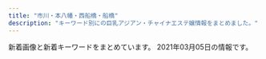 ```yaml
---
title: "市川・本八幡・西船橋・船橋"
description: "キーワード別にの巨乳アジアン・チャイナエステ嬢情報をまとめました。"
---
```


新着画像と新着キーワードをまとめています。
2021年03月05日の情報です。

<DmmAffiliateIns />
<KeywordTable
  shops={
    [
    {
        "name": "\u3055\u304f\u3089",
        "img_links": [
            "http://stylelife.work/Uploads/user/5de74b9acbf92.jpg",
            "http://stylelife.work/Uploads/user/5f3cd192667f4.jpg",
            "http://stylelife.work/Uploads/user/5e1d330613089.jpg",
            "http://stylelife.work/Uploads/user/5ef9a9fd8cd20.jpg",
            "http://stylelife.work/ueditor/php/upload/image/20180712/1531367078235696.png",
            "http://stylelife.work/Public/Wap/picture/sp-line.png",
            "http://stylelife.work/Uploads/user/60374c946eeaa.jpg",
            "http://stylelife.work/Uploads/user/60374ef4b24f4.jpg",
            "http://stylelife.work/Uploads/user/60374cd308bf7.jpg",
            "http://stylelife.work/Uploads/user/5ebfa12d5429d.jpg",
            "http://stylelife.work/Public/Wap/picture/sp-staff-list.png",
            "http://stylelife.work/Uploads/user/5e79901ca108f.jpg",
            "http://stylelife.work/Public/Wap/picture/m-foot.png",
            "http://stylelife.work/Public/Wap/picture/m-tel.png",
            "http://stylelife.work/Uploads/user/5ebf50cc42240.jpg",
            "http://stylelife.work/Uploads/user/5e68a1524c2d2.jpg",
            "http://stylelife.work/Uploads/user/5de74b09394d7.jpg",
            "http://stylelife.work/Uploads/user/5ebf4ff2905f1.jpg",
            "http://stylelife.work/Uploads/user/60374b6e9f505.jpg",
            "http://stylelife.work/Uploads/user/5dfc857c95e57.jpg",
            "http://stylelife.work/Uploads/user/5de74b74a4faa.jpg",
            "http://stylelife.work/Public/Wap/picture/staff-pc.png",
            "http://stylelife.work/Uploads/user/60374ca1c2ba1.jpg",
            "http://stylelife.work/Uploads/user/5deb614369ccd.jpg",
            "http://stylelife.work/Uploads/user/5f7ea89496e3e.jpg",
            "http://stylelife.work/Uploads/user/5eb35a13a1df3.jpg",
            "http://stylelife.work/Uploads/user/5e1d3400053fa.jpg",
            "http://stylelife.work/ueditor/php/upload/image/20180712/1531373827278035.png",
            "http://stylelife.work/Uploads/user/5e4101be77e18.jpg",
            "http://stylelife.work/Uploads/user/60374cb511207.jpg",
            "http://stylelife.work/Uploads/user/60374c0661343.jpg",
            "http://stylelife.work/ueditor/php/upload/image/20180712/1531374173659035.png"
        ],
        "station": "JR\u897f\u8239\u6a4b\u99c5\u5317\u53e3",
        "url": "http://stylelife.work/",
        "keywords": {
            "D": 2,
            "\u80f8": 1,
            "F": 1
        }
    },
    {
        "url": "http://yusintei.top/",
        "img_links": [
            "http://yusintei.top/images/g113.jpg",
            "http://yusintei.top/images/yuli.jpg",
            "http://yusintei.top/images/g7.jpg",
            "http://yusintei.top/images/g2.jpg",
            "http://yusintei.top/images/yumi.jpg",
            "http://yusintei.top/images/g12.jpg",
            "http://yusintei.top/images/zi-link.png",
            "http://yusintei.top/images/men_1.png",
            "http://yusintei.top/images/men_2.png",
            "http://yusintei.top/images/g11.jpg",
            "http://yusintei.top/images/nei2.jpg",
            "http://yusintei.top/images/g10.jpg",
            "http://yusintei.top/images/emi.jpg",
            "http://yusintei.top/images/01.jpg",
            "http://yusintei.top/images/g1-2.jpg",
            "http://yusintei.top/images/p2.jpg",
            "http://yusintei.top/images/g112.jpg",
            "http://yusintei.top/images/g1-3.jpg",
            "http://yusintei.top/images/men_5.png",
            "http://yusintei.top/images/zi-staff.png",
            "http://yusintei.top/images/g8.jpg",
            "http://yusintei.top/images/g84.jpg",
            "http://yusintei.top/images/men_3.png",
            "http://yusintei.top/images/p3.jpg",
            "http://yusintei.top/images/left3.jpg",
            "http://yusintei.top/images/p5.jpg",
            "http://yusintei.top/images/g114.jpg",
            "http://yusintei.top/images/tel.jpg",
            "http://yusintei.top/images/p7.jpg",
            "http://yusintei.top/images/men_4.png",
            "http://yusintei.top/images/p6.jpg",
            "http://yusintei.top/images/men_6.png",
            "http://yusintei.top/images/g1.jpg",
            "http://yusintei.top/images/g0.jpg",
            "http://yusintei.top/images/g9.jpg",
            "http://yusintei.top/images/p8.jpg",
            "http://yusintei.top/images/g83.jpg",
            "http://yusintei.top/images/g82.jpg",
            "http://yusintei.top/images/men_7.png",
            "http://yusintei.top/images/p4.jpg",
            "http://yusintei.top/images/p1.jpg",
            "http://yusintei.top/images/01.png"
        ],
        "name": "\u7652\u5fc3\u90b8",
        "keywords": {
            "D": 1,
            "E": 1,
            "84": 1,
            "C": 1,
            "83": 1,
            "86": 1
        },
        "station": "\u539f\u6728\u4e2d\u5c71\u99c5\u5317\u53e3"
    },
    {
        "name": "V\u611bP",
        "img_links": [
            "http://pinklady-esthe.net/img/st6.jpg",
            "http://pinklady-esthe.net/img/no.png",
            "http://pinklady-esthe.net/img/r2.jpg",
            "http://pinklady-esthe.net/img/t3.jpg",
            "http://pinklady-esthe.net/img/st1.jpg",
            "http://pinklady-esthe.net/img/f1.jpg",
            "http://pinklady-esthe.net/img/t1.jpg",
            "http://pinklady-esthe.net/img/t2.jpg",
            "http://pinklady-esthe.net/img/top.jpg",
            "http://pinklady-esthe.net/img/sm.jpg",
            "http://pinklady-esthe.net/img/st3.jpg",
            "http://pinklady-esthe.net/img/stt1.jpg",
            "http://pinklady-esthe.net/img/st5.jpg",
            "http://pinklady-esthe.net/img/t4.jpg",
            "http://pinklady-esthe.net/img/st4.jpg",
            "http://pinklady-esthe.net/img/r3.jpg",
            "http://pinklady-esthe.net/img/stt3.jpg",
            "http://pinklady-esthe.net/img/st2.jpg",
            "http://pinklady-esthe.net/img/t5.jpg",
            "http://pinklady-esthe.net/img/noo.png",
            "http://pinklady-esthe.net/img/r1.jpg",
            "http://pinklady-esthe.net/img/t6.jpg",
            "http://pinklady-esthe.net/img/r4.jpg"
        ],
        "keywords": {
            "87": 1,
            "E": 1,
            "90": 1,
            "88": 3,
            "C": 1,
            "D": 4,
            "86": 1
        },
        "url": "http://pinklady-esthe.net/",
        "station": "JR\u8239\u6a4b\u99c5\u5317\u53e3"
    },
    {
        "station": "JR\u897f\u8239\u6a4b\u99c5\u5317\u53e3",
        "name": "\u30d7\u30ea\u30f3\u30bb\u30b9",
        "img_links": [],
        "url": "https://prince.iest.info/",
        "keywords": {}
    },
    {
        "url": "http://hanaoto.pw/",
        "keywords": {
            "C": 16
        },
        "img_links": [
            "http://hanaoto.pw/images/maga.jpg",
            "http://hanaoto.pw/images/flash3.jpg",
            "http://hanaoto.pw/images/tel.png",
            "http://hanaoto.pw/images/aa1.jpg",
            "http://hanaoto.pw/images/flash.jpg",
            "http://hanaoto.pw/images/sptel.png",
            "http://hanaoto.pw/images/am1.jpg",
            "http://hanaoto.pw/images/nana1.jpg",
            "http://hanaoto.pw/images/flash4.jpg",
            "http://hanaoto.pw/images/maga1.jpg",
            "http://hanaoto.pw/images/mobile.png",
            "http://hanaoto.pw/images/ami1.jpg",
            "http://hanaoto.pw/images/hh1.jpg",
            "http://hanaoto.pw/images/g6.jpg",
            "http://hanaoto.pw/images/mm1.jpg",
            "http://hanaoto.pw/images/a02.jpg",
            "http://hanaoto.pw/images/flash5.jpg",
            "http://hanaoto.pw/images/la.jpg",
            "http://hanaoto.pw/images/g2.jpg"
        ],
        "name": "NEW \u82b1\u30ce\u97f3",
        "station": "JR\u897f\u8239\u6a4b\u99c5\u5357\u53e3"
    },
    {
        "url": "http://www.dokidoki.esjp.info/",
        "station": "JR\u8239\u6a4b\u99c5\u5317\u53e3",
        "keywords": {
            "D": 4,
            "86": 2,
            "C": 2,
            "87": 4
        },
        "name": "\u30c9\u30ad\u30c9\u30ad\u30cf\u30cb\u30fc",
        "img_links": [
            "http://www.dokidoki.esjp.info/files/003.jpg",
            "http://www.dokidoki.esjp.info/files/002.jpg",
            "http://www.dokidoki.esjp.info/img/syst.jpg",
            "http://www.dokidoki.esjp.info/files/007.jpg",
            "http://www.dokidoki.esjp.info/img/stat.jpg",
            "http://www.dokidoki.esjp.info/img/lint.jpg",
            "http://www.dokidoki.esjp.info/img/fla.jpg",
            "http://www.dokidoki.esjp.info/img/stal.png",
            "http://www.dokidoki.esjp.info/img/rect.jpg",
            "http://www.dokidoki.esjp.info/img/noo.png",
            "http://www.dokidoki.esjp.info/img/top.jpg",
            "http://www.dokidoki.esjp.info/files/001.jpg",
            "http://www.dokidoki.esjp.info/img/nn.jpg",
            "http://www.dokidoki.esjp.info/img/eve.jpg",
            "http://www.dokidoki.esjp.info/files/010.jpg",
            "http://www.dokidoki.esjp.info/img/acct.jpg",
            "http://www.dokidoki.esjp.info/img/rot.jpg",
            "http://www.dokidoki.esjp.info/files/006.jpg"
        ]
    },
    {
        "keywords": {
            "C": 7
        },
        "url": "http://nishifunabashi.xyz/",
        "station": "JR\u897f\u8239\u6a4b\u99c5\u5357\u53e3",
        "img_links": [
            "http://nishifunabashi.xyz/images/g01.jpg",
            "http://nishifunabashi.xyz/images/miho2.jpg",
            "http://nishifunabashi.xyz/images/g1.jpg",
            "http://nishifunabashi.xyz/images/rumi3.jpg",
            "http://nishifunabashi.xyz/images/moe1.jpg",
            "http://nishifunabashi.xyz/images/mio2.jpg",
            "http://nishifunabashi.xyz/images/chun1.jpg",
            "http://nishifunabashi.xyz/images/mobile.png",
            "http://nishifunabashi.xyz/images/sla3.jpg",
            "http://nishifunabashi.xyz/images/miu1.jpg",
            "http://nishifunabashi.xyz/images/yumi2.jpg",
            "http://nishifunabashi.xyz/images/rumi2.jpg",
            "http://nishifunabashi.xyz/images/miu.jpg",
            "http://nishifunabashi.xyz/images/n3.jpg",
            "http://nishifunabashi.xyz/images/n2.jpg",
            "http://nishifunabashi.xyz/images/kina.jpg",
            "http://nishifunabashi.xyz/images/i2.jpg",
            "http://nishifunabashi.xyz/images/sla2.jpg",
            "http://nishifunabashi.xyz/images/kina1.jpg",
            "http://nishifunabashi.xyz/images/g33.jpg",
            "http://nishifunabashi.xyz/images/yumi1.jpg",
            "http://nishifunabashi.xyz/images/tite-staff.png",
            "http://nishifunabashi.xyz/images/moe.jpg",
            "http://nishifunabashi.xyz/images/chun3.jpg",
            "http://nishifunabashi.xyz/images/rumi1.jpg",
            "http://nishifunabashi.xyz/images/kina2.jpg",
            "http://nishifunabashi.xyz/images/i3.jpg",
            "http://nishifunabashi.xyz/images/rie1.jpg",
            "http://nishifunabashi.xyz/images/miho.jpg",
            "http://nishifunabashi.xyz/images/g0.jpg",
            "http://nishifunabashi.xyz/images/ga1.jpg",
            "http://nishifunabashi.xyz/images/g001.jpg",
            "http://nishifunabashi.xyz/images/baner.jpg",
            "http://nishifunabashi.xyz/images/sla1.jpg",
            "http://nishifunabashi.xyz/images/g015.jpg",
            "http://nishifunabashi.xyz/images/m2.jpg",
            "http://nishifunabashi.xyz/images/chun2.jpg",
            "http://nishifunabashi.xyz/images/mio1.jpg",
            "http://nishifunabashi.xyz/images/mio.jpg",
            "http://nishifunabashi.xyz/images/rie2.jpg",
            "http://nishifunabashi.xyz/images/gat.png",
            "http://nishifunabashi.xyz/images/moe2.jpg",
            "http://nishifunabashi.xyz/images/i1.jpg",
            "http://nishifunabashi.xyz/images/r02.jpg",
            "http://nishifunabashi.xyz/images/newt.png",
            "http://nishifunabashi.xyz/images/pickt.png",
            "http://nishifunabashi.xyz/images/ga.jpg",
            "http://nishifunabashi.xyz/images/m1.jpg",
            "http://nishifunabashi.xyz/images/g15.jpg",
            "http://nishifunabashi.xyz/images/n1.jpg",
            "http://nishifunabashi.xyz/images/yumi3.jpg",
            "http://nishifunabashi.xyz/images/top.png",
            "http://nishifunabashi.xyz/images/g32.jpg",
            "http://nishifunabashi.xyz/images/r04.jpg",
            "http://nishifunabashi.xyz/images/rie.jpg",
            "http://nishifunabashi.xyz/images/r03.jpg",
            "http://nishifunabashi.xyz/images/r01.jpg"
        ],
        "name": "\u82b1\u706b"
    },
    {
        "station": "\u4eac\u6210\u672c\u516b\u5e61\u99c5",
        "img_links": [],
        "url": "http://evergrace.tyo.cm/",
        "keywords": {},
        "name": "\u30e9\u30d9\u30f3\u30c0\u30fc"
    },
    {
        "img_links": [],
        "url": "http://ariel.esthe.me/",
        "name": "Ariel\u30fb\u30a2\u30ea\u30a8\u30eb",
        "station": "\u897f\u8239\u6a4b\u99c5",
        "keywords": {}
    },
    {
        "keywords": {
            "D": 2,
            "92": 1,
            "C": 6,
            "E": 1,
            "89": 2
        },
        "url": "http://momo.rankuens.com/",
        "station": "JR\u897f\u8239\u6a4b\u99c5\u5357\u53e3",
        "img_links": [
            "http://momo.rankuens.com/images/call.png",
            "http://momo.rankuens.com/css/staff/staff03.jpg",
            "http://momo.rankuens.com/css/staff/staff01.jpg",
            "http://momo.rankuens.com/css/top01.jpg",
            "http://momo.rankuens.com/css/head.jpg",
            "http://momo.rankuens.com/css/staff/staff02.jpg",
            "http://momo.rankuens.com/css/foot.jpg"
        ],
        "name": "\u3082\u3082\u3061\u3083\u3093"
    },
    {
        "station": "\u4eac\u6210\u516b\u5e61\u99c5\u5317\u53e3",
        "keywords": {
            "D": 6,
            "86": 8
        },
        "url": "http://aroma-esthe.info/",
        "img_links": [
            "http://aroma-esthe.info/images/r1.jpg",
            "http://aroma-esthe.info/images/m1.jpg",
            "http://aroma-esthe.info/images/slider-img001.jpg",
            "http://aroma-esthe.info/images/tit-sub1.jpg",
            "http://aroma-esthe.info/images/tit-sub6.jpg",
            "http://aroma-esthe.info/images/cg05.jpg",
            "http://aroma-esthe.info/images/b-tel.png",
            "http://aroma-esthe.info/images/cg03.jpg",
            "http://aroma-esthe.info/images/r2.jpg",
            "http://aroma-esthe.info/images/tit-sub4.jpg",
            "http://aroma-esthe.info/images/m4.jpg",
            "http://aroma-esthe.info/images/slider-img002.jpg",
            "http://aroma-esthe.info/link/menlog.jpg",
            "http://aroma-esthe.info/images/slider-img003.jpg",
            "http://aroma-esthe.info/images/cg02.jpg",
            "http://aroma-esthe.info/images/r3.jpg",
            "http://aroma-esthe.info/images/kan.jpg",
            "http://aroma-esthe.info/images/r4.jpg",
            "http://aroma-esthe.info/images/tit-sub2.jpg",
            "http://aroma-esthe.info/images/qr.jpg",
            "http://aroma-esthe.info/images/tit-sub5.jpg",
            "http://aroma-esthe.info/images/cg01.jpg",
            "http://aroma-esthe.info/images/m3.jpg",
            "http://aroma-esthe.info/images/tit-sub3.jpg",
            "http://aroma-esthe.info/images/m2.jpg",
            "http://aroma-esthe.info/images/b-online.png"
        ],
        "name": "Happy Bell"
    },
    {
        "station": "JR\u8239\u6a4b\u99c5\u5317\u53e3",
        "img_links": [],
        "keywords": {},
        "url": "http://olive.est.cm/",
        "name": "OLIVE"
    },
    {
        "station": "\u99ac\u8fbc\u6ca2\u99c5\u6771\u53e3",
        "url": "http://www.kanda-es.info/",
        "img_links": [
            "http://www.kanda-es.info/images/staff_t.jpg",
            "http://www.kanda-es.info/images/info.jpg",
            "http://www.kanda-es.info/staff/anna.jpg",
            "http://www.kanda-es.info/img/sora1.jpg",
            "http://www.kanda-es.info/staff/sora.jpg",
            "http://www.kanda-es.info/images/tg.jpg",
            "http://www.kanda-es.info/staff/risa.jpg",
            "http://www.kanda-es.info/images/interior_t.jpg",
            "http://www.kanda-es.info/images/mobile.jpg",
            "http://www.kanda-es.info/images/int1.jpg",
            "http://www.kanda-es.info/images/int2.jpg",
            "http://www.kanda-es.info/images/sys2.jpg",
            "http://www.kanda-es.info/img/risa1.jpg",
            "http://www.kanda-es.info/images/sys1.jpg",
            "http://www.kanda-es.info/images/news.jpg",
            "http://www.kanda-es.info/img/anna1.jpg"
        ],
        "keywords": {},
        "name": "Blue\uff5e\u30d6\u30eb\u30fc\uff5e"
    },
    {
        "keywords": {
            "E": 36,
            "F": 36,
            "D": 104,
            "84": 34,
            "83": 2,
            "G": 36,
            "90": 34,
            "88": 34,
            "85": 68,
            "C": 98,
            "87": 34,
            "86": 64
        },
        "url": "https://miyabi.jpn.vin",
        "img_links": [
            "https://miyabi.jpn.vin/photos/sites/21/2021/01/2021012608003883.jpg",
            "https://miyabi.jpn.vin/images/btn_side02.png",
            "https://miyabi.jpn.vin/images/btn_side04.png",
            "https://miyabi.jpn.vin/photos/sites/21/2021/02/2021022407013072.jpg",
            "https://miyabi.jpn.vin/images/btn_side03.png",
            "https://miyabi.jpn.vin/images/top.png",
            "https://miyabi.jpn.vin/images/btn_side06.png",
            "https://miyabi.jpn.vin/images/btn_side07.png",
            "https://miyabi.jpn.vin/photos/sites/21/2021/02/2021020102295578.jpg",
            "https://miyabi.jpn.vin/photos/sites/21/2021/01/2021012608003796.jpg",
            "https://miyabi.jpn.vin/photos/sites/21/2021/01/2021012608003647.jpg",
            "https://miyabi.jpn.vin/photos/sites/21/2021/01/2021012608004010.jpg",
            "https://miyabi.jpn.vin/images/top_slider03.jpg",
            "https://miyabi.jpn.vin/photos/sites/21/2021/02/2021022309071786.jpg",
            "https://miyabi.jpn.vin/images/btn_side05.png",
            "https://miyabi.jpn.vin/images/btn_side01.png",
            "https://miyabi.jpn.vin/photos/sites/21/2021/02/2021022309071886.jpg",
            "https://miyabi.jpn.vin/photos/sites/21/2021/01/202101260800351.jpg",
            "https://miyabi.jpn.vin/images/sp_top.png"
        ],
        "station": "JR\u897f\u8239\u6a4b\u99c5",
        "name": "\u96c5\u7f8e\uff5eMIYABI"
    },
    {
        "name": "\u30de\u30fc\u30e1\u30a4\u30c9",
        "station": "JR\u8239\u6a4b\u99c5\u5317\u53e3",
        "img_links": [
            "http://happy.relaxnabi.com/css/staff/staff-05-a.jpg",
            "http://happy.relaxnabi.com/css/nav/nav-003.png",
            "http://happy.relaxnabi.com/css/staff/staff000008.jpg",
            "http://happy.relaxnabi.com/css/staff/staff-007.jpg",
            "http://happy.relaxnabi.com/css/nav/nav-002.png",
            "http://happy.relaxnabi.com/css/nav/nav-006.png",
            "http://happy.relaxnabi.com/css/staff/staff-04.jpg",
            "http://happy.relaxnabi.com/css/staff/staff-04-a.jpg",
            "http://happy.relaxnabi.com/css/staff/staff017-a.jpg",
            "http://happy.relaxnabi.com/css/nav/nav-005.png",
            "http://happy.relaxnabi.com/css/staff/staff-007-a.jpg",
            "http://happy.relaxnabi.com/css/nav/nav-004.png",
            "http://happy.relaxnabi.com/css/nav/nav-001.png",
            "http://happy.relaxnabi.com/css/staff/staff-10.jpg",
            "http://happy.relaxnabi.com/css/top0001.png",
            "http://happy.relaxnabi.com/css/staff/staff-10-a.jpg",
            "http://happy.relaxnabi.com/css/staff/staff-05.jpg",
            "http://happy.relaxnabi.com/css/staff/staff0001.jpg",
            "http://happy.relaxnabi.com/css/staff/staff000008-a.jpg",
            "http://happy.relaxnabi.com/css/staff/staff000003-a.jpg",
            "http://happy.relaxnabi.com/css/tel01.png",
            "http://happy.relaxnabi.com/css/staff/staff000003.jpg",
            "http://happy.relaxnabi.com/css/top-03.png",
            "http://happy.relaxnabi.com/css/staff/staff0001-a.jpg",
            "http://happy.relaxnabi.com/css/staff/staff017.jpg"
        ],
        "keywords": {
            "88": 1,
            "92": 4,
            "D": 2,
            "F": 1,
            "90": 2,
            "91": 1,
            "E": 4
        },
        "url": "http://happy.relaxnabi.com/"
    },
    {
        "keywords": {
            "\u30bb\u30af\u30b7\u30fc": 36,
            "C": 4,
            "D": 16,
            "86": 6,
            "E": 2,
            "89": 2,
            "87": 14
        },
        "name": "Sexy Love \uff5e\u30bb\u30af\u30b7\u30fc\u30e9\u30d6\uff5e",
        "url": "http://www.sexy.relaxjp.info/",
        "img_links": [
            "http://www.sexy.relaxjp.info/files/003-03.jpg",
            "http://www.sexy.relaxjp.info/files/030-03.jpg",
            "http://www.sexy.relaxjp.info/files/034.jpg",
            "http://www.sexy.relaxjp.info/files/036.jpg",
            "http://www.sexy.relaxjp.info/files/011-03.jpg",
            "http://www.sexy.relaxjp.info/photo_news/upimg/378095fc48d072d81b_0.jpg",
            "http://www.sexy.relaxjp.info/files/033.jpg",
            "http://www.sexy.relaxjp.info/images/m-top003.jpg",
            "http://www.sexy.relaxjp.info/files/035-03.jpg",
            "http://www.sexy.relaxjp.info/images/m-head01.jpg",
            "http://www.sexy.relaxjp.info/files/023.jpg",
            "http://www.sexy.relaxjp.info/files/030.jpg",
            "http://www.sexy.relaxjp.info/files/035.jpg",
            "http://www.sexy.relaxjp.info/images/m-top009.jpg",
            "http://www.sexy.relaxjp.info/files/023-03.jpg",
            "http://www.sexy.relaxjp.info/files/030-02.jpg",
            "http://www.sexy.relaxjp.info/files/024.jpg",
            "http://www.sexy.relaxjp.info/files/037-03.jpg",
            "http://www.sexy.relaxjp.info/files/037-02.jpg",
            "http://www.sexy.relaxjp.info/images/call.png",
            "http://www.sexy.relaxjp.info/images/m-top010.jpg",
            "http://www.sexy.relaxjp.info/files/033-02.jpg",
            "http://www.sexy.relaxjp.info/files/011.jpg",
            "http://www.sexy.relaxjp.info/files/036-02.jpg",
            "http://www.sexy.relaxjp.info/files/003-02.jpg",
            "http://www.sexy.relaxjp.info/files/034-02.jpg",
            "http://www.sexy.relaxjp.info/files/036-03.jpg",
            "http://www.sexy.relaxjp.info/files/024-03.jpg",
            "http://www.sexy.relaxjp.info/files/002-03.jpg",
            "http://www.sexy.relaxjp.info/files/003.jpg",
            "http://www.sexy.relaxjp.info/files/002.jpg",
            "http://www.sexy.relaxjp.info/images/m-top004.jpg",
            "http://www.sexy.relaxjp.info/images/foot01.jpg",
            "http://www.sexy.relaxjp.info/files/023-02.jpg",
            "http://www.sexy.relaxjp.info/files/024-02.jpg",
            "http://www.sexy.relaxjp.info/files/011-02.jpg",
            "http://www.sexy.relaxjp.info/files/035-02.jpg",
            "http://www.sexy.relaxjp.info/files/034-03.jpg",
            "http://www.sexy.relaxjp.info/files/037.jpg",
            "http://www.sexy.relaxjp.info/files/033-03.jpg",
            "http://www.sexy.relaxjp.info/files/002-02.jpg"
        ],
        "station": "JR\u8239\u6a4b\u99c5\u5317\u53e3"
    },
    {
        "keywords": {},
        "station": "JR\u8239\u6a4b\u99c5\u5357\u53e3",
        "name": "\u30af\u30ed\u30fc\u30d0\u30fc",
        "img_links": [
            "http://f-clover.net/images/room8.jpg",
            "http://f-clover.net/images/flash2.jpg",
            "http://f-clover.net/images/room2.jpg",
            "http://f-clover.net/images/end.jpg",
            "http://f-clover.net/images/room3.jpg",
            "http://f-clover.net/images/room5.jpg",
            "http://f-clover.net/images/index1.jpg",
            "http://f-clover.net/images/mi0.jpg",
            "http://f-clover.net/images/aya.jpg",
            "http://f-clover.net/images/g5.jpg",
            "http://f-clover.net/images/flash1.jpg",
            "http://f-clover.net/images/room4.jpg",
            "http://f-clover.net/images/room1.jpg",
            "http://f-clover.net/images/yu.jpg",
            "http://f-clover.net/images/room6.jpg",
            "http://f-clover.net/images/g3.jpg",
            "http://f-clover.net/images/risa.jpg",
            "http://f-clover.net/images/mobile.jpg",
            "http://f-clover.net/images/a1.jpg",
            "http://f-clover.net/images/room7.jpg"
        ],
        "url": "http://f-clover.net/"
    },
    {
        "name": "\u4e03\u5f69",
        "keywords": {},
        "url": "http://p-lady.work/",
        "station": "JR\u897f\u8239\u6a4b\u99c5\u5357\u53e3",
        "img_links": [
            "http://p-lady.work/images/int1.jpg",
            "http://p-lady.work/images/29.jpg",
            "http://p-lady.work/img/mimi1.jpg",
            "http://p-lady.work/img/runa1.jpg",
            "http://p-lady.work/images/tg.jpg",
            "http://p-lady.work/img/yuyu1.jpg",
            "http://p-lady.work/img/yui1.jpg",
            "http://p-lady.work/staff/saki.jpg",
            "http://p-lady.work/img/miyu1.jpg",
            "http://p-lady.work/staff/zara.jpg",
            "http://p-lady.work/images/15.jpg",
            "http://p-lady.work/img/zara1.jpg",
            "http://p-lady.work/images/27.jpg",
            "http://p-lady.work/img/nami1.jpg",
            "http://p-lady.work/staff/miyu.jpg",
            "http://p-lady.work/images/rec2.jpg",
            "http://p-lady.work/images/5.jpg",
            "http://p-lady.work/img/mirai1.jpg",
            "http://p-lady.work/images/26.jpg",
            "http://p-lady.work/images/25.jpg",
            "http://p-lady.work/images/3.jpg",
            "http://p-lady.work/images/ac1.jpg",
            "http://p-lady.work/staff/nanami.jpg",
            "http://p-lady.work/staff/runa.jpg",
            "http://p-lady.work/img/koi1.jpg",
            "http://p-lady.work/images/21.jpg",
            "http://p-lady.work/img/nanami1.jpg",
            "http://p-lady.work/img/anna1.jpg",
            "http://p-lady.work/img/risa1.jpg",
            "http://p-lady.work/images/10.jpg",
            "http://p-lady.work/img/riri1.jpg",
            "http://p-lady.work/staff/yui.jpg",
            "http://p-lady.work/images/interior_t.jpg",
            "http://p-lady.work/images/rec1.jpg",
            "http://p-lady.work/images/23.jpg",
            "http://p-lady.work/staff/riri.jpg",
            "http://p-lady.work/images/2.jpg",
            "http://p-lady.work/staff/mimi.jpg",
            "http://p-lady.work/staff/nana.jpg",
            "http://p-lady.work/images/28.jpg",
            "http://p-lady.work/images/36.jpg",
            "http://p-lady.work/staff/rena.jpg",
            "http://p-lady.work/images/news.jpg",
            "http://p-lady.work/img/rika1.jpg",
            "http://p-lady.work/staff/yuyu.jpg",
            "http://p-lady.work/staff/risa.jpg",
            "http://p-lady.work/images/16.jpg",
            "http://p-lady.work/images/30.jpg",
            "http://p-lady.work/staff/anna.jpg",
            "http://p-lady.work/images/33.jpg",
            "http://p-lady.work/images/32.jpg",
            "http://p-lady.work/images/20.jpg",
            "http://p-lady.work/staff/koi.jpg",
            "http://p-lady.work/images/6.jpg",
            "http://p-lady.work/images/37.jpg",
            "http://p-lady.work/staff/reiko.jpg",
            "http://p-lady.work/staff/mirai.jpg",
            "http://p-lady.work/images/17.jpg",
            "http://p-lady.work/img/rena1.jpg",
            "http://p-lady.work/staff/eri.jpg",
            "http://p-lady.work/images/sys.jpg",
            "http://p-lady.work/images/7.jpg",
            "http://p-lady.work/img/nana1.jpg",
            "http://p-lady.work/images/int2.jpg",
            "http://p-lady.work/img/eri1.jpg",
            "http://p-lady.work/images/head.jpg",
            "http://p-lady.work/staff/nami.jpg",
            "http://p-lady.work/images/staff_t.jpg",
            "http://p-lady.work/images/18.jpg",
            "http://p-lady.work/staff/rika.jpg",
            "http://p-lady.work/images/s1.png",
            "http://p-lady.work/img/saki1.jpg",
            "http://p-lady.work/img/reiko1.jpg",
            "http://p-lady.work/images/35.jpg"
        ]
    },
    {
        "station": "JR\u897f\u8239\u6a4b\u99c5\u5317\u53e3",
        "name": "\u7652\u3057\u306e\u68ee",
        "url": "http://iyashinomori.dnsfor.me/",
        "img_links": [
            "http://iyashinomori.dnsfor.me/images/mas-de.jpg",
            "http://iyashinomori.dnsfor.me/images/nav-staff.jpg",
            "http://iyashinomori.dnsfor.me/images/iyashi_qr.png",
            "http://iyashinomori.dnsfor.me/images/massaji.jpg",
            "http://iyashinomori.dnsfor.me/images/akasuri.jpg",
            "http://iyashinomori.dnsfor.me/images/momoka.jpg",
            "http://iyashinomori.dnsfor.me/images/nako.jpeg",
            "http://iyashinomori.dnsfor.me/images/anna.jpg",
            "http://iyashinomori.dnsfor.me/images/mari.jpg",
            "http://iyashinomori.dnsfor.me/images/ami.jpg",
            "http://iyashinomori.dnsfor.me/images/nav-job.jpg",
            "http://iyashinomori.dnsfor.me/images/aya2.jpg",
            "http://iyashinomori.dnsfor.me/images/lanmu-c_03.jpg",
            "http://iyashinomori.dnsfor.me/images/main_09.jpg",
            "http://iyashinomori.dnsfor.me/images/aroma.jpg",
            "http://iyashinomori.dnsfor.me/images/masmises.jpg"
        ],
        "keywords": {}
    },
    {
        "url": "http://es-cupid.work/",
        "img_links": [
            "http://es-cupid.work/_src/52259774/navi_01.png",
            "http://es-cupid.work/_src/52259844/421609049373_.pic.jpg",
            "http://es-cupid.work/_src/52259776/navi_02.png",
            "http://es-cupid.work/_src/52259802/wechatimg1797.jpg",
            "http://es-cupid.work/_src/52259838/slider2.jpg",
            "http://es-cupid.work/_src/52259806/wechatimg1796.jpg",
            "http://es-cupid.work/_src/53013725/wechatimg156_20201204121933737.jpg",
            "http://es-cupid.work/_src/53013598/wechatimg156_20201204121933737.jpg",
            "http://es-cupid.work/_src/52259837/slider1.jpg",
            "http://es-cupid.work/_src/52259834/navi_05.png",
            "http://es-cupid.work/_src/52259830/navi_03.png",
            "http://es-cupid.work/_src/52259842/wechatimg1797.jpg",
            "http://es-cupid.work/_src/53670785/wechatimg2222.jpg",
            "http://es-cupid.work/_src/52259804/421609049373_.pic.jpg",
            "http://es-cupid.work/_src/53013741/wechatimg1478_20210209180404742.jpg",
            "http://es-cupid.work/_src/52259848/wechatimg24_20210209180404719.jpg",
            "http://es-cupid.work/_src/52259828/navi_02.png",
            "http://es-cupid.work/_src/52259782/navi_05.png",
            "http://es-cupid.work/_src/52259816/cam.png",
            "http://es-cupid.work/_src/52259800/dscf1336.jpg",
            "http://es-cupid.work/_src/52347831/wechatimg1948_20210209180404772.jpg",
            "http://es-cupid.work/_src/52259798/_x1m6343.jpg",
            "http://es-cupid.work/_src/52347828/wechatimg1948_20210209180404772.jpg",
            "http://es-cupid.work/_src/52259839/slider3.jpg",
            "http://es-cupid.work/_src/52259814/slider2.jpg",
            "http://es-cupid.work/_src/52259778/navi_03.png",
            "http://es-cupid.work/_src/52259846/wechatimg1796.jpg",
            "http://es-cupid.work/_src/52259832/navi_04.png",
            "http://es-cupid.work/_src/53013600/wechatimg1478_20210209180404742.jpg",
            "http://es-cupid.work/_src/52259780/navi_04.png",
            "http://es-cupid.work/_src/52259772/slider1.jpg",
            "http://es-cupid.work/_src/52259815/slider3.jpg",
            "http://es-cupid.work/_src/52259808/wechatimg24_20210209180404719.jpg",
            "http://es-cupid.work/_src/53670424/wechatimg2222.jpg",
            "http://es-cupid.work/_src/52259826/navi_01.png"
        ],
        "station": "JR\u897f\u8239\u6a4b\u99c5\u5357\u53e3",
        "keywords": {},
        "name": "\u30d4\u30f3\u30af\u30ed\u30fc\u30ba"
    },
    {
        "img_links": [
            "http://www.gokujobijin.iesjp.com/files/001.jpg",
            "http://www.gokujobijin.iesjp.com/files/007.jpg",
            "http://www.gokujobijin.iesjp.com/files/005-02.jpg",
            "http://www.gokujobijin.iesjp.com/images/nav-002.png",
            "http://www.gokujobijin.iesjp.com/files/006-02.jpg",
            "http://www.gokujobijin.iesjp.com/images/nav-006.png",
            "http://www.gokujobijin.iesjp.com/images/nav-001.png",
            "http://www.gokujobijin.iesjp.com/images/nav-003.png",
            "http://www.gokujobijin.iesjp.com/images/nav-005.png",
            "http://www.gokujobijin.iesjp.com/files/006.jpg",
            "http://www.gokujobijin.iesjp.com/images/top02-left.png",
            "http://www.gokujobijin.iesjp.com/images/top01.png",
            "http://www.gokujobijin.iesjp.com/images/nav-004.png",
            "http://www.gokujobijin.iesjp.com/files/001-02.jpg",
            "http://www.gokujobijin.iesjp.com/images/top003.png",
            "http://www.gokujobijin.iesjp.com/files/007-02.jpg",
            "http://www.gokujobijin.iesjp.com/files/005.jpg",
            "http://www.gokujobijin.iesjp.com/files/002.jpg",
            "http://www.gokujobijin.iesjp.com/files/004.jpg",
            "http://www.gokujobijin.iesjp.com/images/s1.jpg",
            "http://www.gokujobijin.iesjp.com/files/004-02.jpg",
            "http://www.gokujobijin.iesjp.com/images/osusume01.png",
            "http://www.gokujobijin.iesjp.com/images/tel.png",
            "http://www.gokujobijin.iesjp.com/files/002-02.jpg"
        ],
        "url": "http://www.gokujobijin.iesjp.com/",
        "keywords": {
            "86": 1,
            "87": 5,
            "D": 6
        },
        "station": "JR\u8239\u6a4b\u99c5\u5317\u53e3",
        "name": "\u6975\u4e0a\u7f8e\u4eba"
    },
    {
        "name": "\u30a8\u30ec\u30ca\u30c9\u30fc\u30eb",
        "url": "http://junpu.xyz.mn/",
        "img_links": [
            "http://junpu.xyz.mn/photos/sites/129/2021/02/2021022317462851.jpg",
            "http://junpu.xyz.mn/photos/sites/129/2020/07/2020070311075192.jpg",
            "http://junpu.xyz.mn/images/top.jpg",
            "http://junpu.xyz.mn/photos/sites/129/2021/01/2021011113081255.jpg",
            "http://junpu.xyz.mn/photos/sites/129/2019/11/2019112612382247.jpg",
            "http://junpu.xyz.mn/images/r4.jpg",
            "http://junpu.xyz.mn/images/r3.jpg",
            "http://junpu.xyz.mn/photos/sites/129/2021/02/2021020111060861.jpg",
            "http://junpu.xyz.mn/images/s_news.jpg",
            "http://junpu.xyz.mn/images/r1.jpg",
            "http://junpu.xyz.mn/images/end.png",
            "http://junpu.xyz.mn/photos/sites/129/2019/11/2019112612382247-450x675.jpg",
            "http://junpu.xyz.mn/images/r2.jpg",
            "http://junpu.xyz.mn/photos/sites/129/2019/07/2019072615361857.jpg",
            "http://junpu.xyz.mn/photos/sites/129/2019/09/2019090515262527.jpg",
            "http://junpu.xyz.mn/photos/sites/129/2021/02/2021020114034474.jpg",
            "http://junpu.xyz.mn/photos/sites/129/2019/09/2019091210372889.jpg",
            "http://junpu.xyz.mn/images/line2.jpg"
        ],
        "station": "\u897f\u8239\u6a4b\u99c5",
        "keywords": {
            "91": 2,
            "88": 8,
            "D": 24,
            "C": 29,
            "G": 6,
            "85": 8,
            "F": 8,
            "83": 12,
            "86": 4
        }
    },
    {
        "img_links": [
            "http://www.diamond.mesthe.com/files/004-02.jpg",
            "http://www.diamond.mesthe.com/images/slider/3.jpg",
            "http://www.diamond.mesthe.com/files/002.jpg",
            "http://www.diamond.mesthe.com/files/001-02.jpg",
            "http://www.diamond.mesthe.com/img/btn_side_mobile.jpg",
            "http://www.diamond.mesthe.com/images/slider/2.jpg",
            "http://www.diamond.mesthe.com/img/ttl_therapist.png",
            "http://www.diamond.mesthe.com/files/004.jpg",
            "http://www.diamond.mesthe.com/images/slider/1.jpg",
            "http://www.diamond.mesthe.com/img/btn_blog.png",
            "http://www.diamond.mesthe.com/img/ttl_news.png",
            "http://www.diamond.mesthe.com/files/002-02.jpg",
            "http://www.diamond.mesthe.com/files/003-02.jpg",
            "http://www.diamond.mesthe.com/img/tel.png",
            "http://www.diamond.mesthe.com/img/top_option01.jpg",
            "http://www.diamond.mesthe.com/files/001.jpg",
            "http://www.diamond.mesthe.com/img/goback.jpg",
            "http://www.diamond.mesthe.com/img/top_option03.jpg",
            "http://www.diamond.mesthe.com/files/003.jpg",
            "http://www.diamond.mesthe.com/img/pickup.jpg",
            "http://www.diamond.mesthe.com/img/ttl_info.png",
            "http://www.diamond.mesthe.com/img/top_option04.jpg"
        ],
        "keywords": {
            "87": 4,
            "C": 13,
            "88": 2,
            "86": 2,
            "D": 6
        },
        "name": "\u30c0\u30a4\u30e4\u30e2\u30f3\u30c9",
        "station": "JR\u897f\u8239\u6a4b\u99c5\u5357\u53e3",
        "url": "http://www.diamond.mesthe.com/"
    },
    {
        "url": "https://colorful.iest.info/",
        "name": "\u30ab\u30e9\u30d5\u30eb",
        "img_links": [],
        "station": "JR\u897f\u8239\u6a4b\u99c5\u5317\u53e3",
        "keywords": {}
    },
    {
        "station": "JR\u672c\u516b\u5e61\u99c5\u5357\u53e3",
        "img_links": [
            "http://neptune.est.cm/photos/sites/3/2020/01/2020011704240975.jpg",
            "http://neptune.est.cm/photos/sites/3/2021/01/2021010717532322.jpg",
            "http://neptune.est.cm/images/top-sp1.jpg",
            "http://neptune.est.cm/images/top-sp2.jpg",
            "http://neptune.est.cm/images/top2.jpg",
            "http://neptune.est.cm/images/top1.jpg",
            "http://neptune.est.cm/photos/sites/3/2020/06/2020062418251882.jpg",
            "http://neptune.est.cm/photos/sites/3/2020/01/2020012304435311.jpg",
            "http://neptune.est.cm/photos/sites/3/2020/12/2020121515392683.jpg",
            "http://neptune.est.cm/photos/sites/3/2020/01/2020011704241285.jpg",
            "http://neptune.est.cm/photos/sites/3/2020/01/2020011606281181.jpg",
            "http://neptune.est.cm/photos/sites/3/2020/07/2020072813393974.jpg",
            "http://neptune.est.cm/images/pagetop.jpg",
            "http://neptune.est.cm/photos/sites/3/2020/12/2020122312215973.jpg",
            "http://neptune.est.cm/photos/sites/3/2021/01/2021012715245168.jpg",
            "http://neptune.est.cm/photos/sites/3/2020/09/2020092912491932.jpg"
        ],
        "keywords": {
            "C": 6,
            "88": 8,
            "86": 22,
            "81": 6,
            "E": 8,
            "87": 24,
            "85": 16,
            "83": 8,
            "F": 8,
            "D": 62
        },
        "name": "\u30cd\u30d7\u30c1\u30e5\u30fc\u30f3",
        "url": "http://neptune.est.cm/"
    },
    {
        "keywords": {},
        "img_links": [],
        "url": "http://www.rainday.tokyo/",
        "name": "\u304a\u304b\u3048\u308a",
        "station": "JR\u8239\u6a4b\u99c5\u5357\u53e3"
    },
    {
        "url": "http://yelaixang.sweet-relaxation.com/",
        "name": "\u591c\u6765\u9999\uff5eYe Lai Xang\uff5e",
        "keywords": {},
        "station": "JR\u672c\u516b\u5e61\u99c5\u5357\u53e3",
        "img_links": [
            "http://yelaixang.sweet-relaxation.com/img/cast/miya-02.jpg",
            "http://yelaixang.sweet-relaxation.com/img/cast/nina-03.jpg",
            "http://yelaixang.sweet-relaxation.com/img/cast/nina-01.jpg",
            "http://yelaixang.sweet-relaxation.com/img/cast/key-01.jpg",
            "http://yelaixang.sweet-relaxation.com/img/slick/sl-3.jpg",
            "http://yelaixang.sweet-relaxation.com/img/cast/key-02.jpg",
            "http://yelaixang.sweet-relaxation.com/img/slick/sl-6.jpg",
            "http://yelaixang.sweet-relaxation.com/img/cast/nana-01.jpg",
            "http://yelaixang.sweet-relaxation.com/img/cast/key-03.jpg",
            "http://yelaixang.sweet-relaxation.com/img/slick/sl-1.jpg",
            "http://yelaixang.sweet-relaxation.com/img/cast/miya-01.jpg",
            "http://yelaixang.sweet-relaxation.com/img/slick/sl-2.jpg",
            "http://yelaixang.sweet-relaxation.com/img/slick/sl-5.jpg",
            "http://yelaixang.sweet-relaxation.com/img/cast/nana-03.jpg",
            "http://yelaixang.sweet-relaxation.com/img/cast/nana-02.jpg",
            "http://yelaixang.sweet-relaxation.com/img/slick/sl-4.jpg",
            "http://yelaixang.sweet-relaxation.com/img/cast/miya-03.jpg",
            "http://yelaixang.sweet-relaxation.com/img/interior/uc.jpg",
            "http://yelaixang.sweet-relaxation.com/img/slick/sl-7.jpg",
            "http://yelaixang.sweet-relaxation.com/img/interior/cu.jpg",
            "http://yelaixang.sweet-relaxation.com/img/cast/nina-02.jpg"
        ]
    },
    {
        "keywords": {
            "C": 6,
            "87": 3,
            "D": 9,
            "86": 12,
            "84": 3
        },
        "url": "http://www.aya-aroma.com/",
        "name": "\u5f69",
        "station": "JR\u5e02\u5ddd\u99c5\u5357\u53e3",
        "img_links": [
            "http://www.aya-aroma.com/files/015.jpg",
            "http://www.aya-aroma.com/images/backlistbtn.png",
            "http://www.aya-aroma.com/files/001.jpg",
            "http://www.aya-aroma.com/images/melmaga.jpg",
            "http://www.aya-aroma.com/files/010-02.jpg",
            "http://www.aya-aroma.com/files/001-02.jpg",
            "http://www.aya-aroma.com/files/008.jpg",
            "http://www.aya-aroma.com/files/010.jpg",
            "http://www.aya-aroma.com/files/015-02.jpg",
            "http://www.aya-aroma.com/images/coverGirlParts.png",
            "http://www.aya-aroma.com/files/008-03.jpg",
            "http://www.aya-aroma.com/images/concept.jpg",
            "http://www.aya-aroma.com/files/003.jpg",
            "http://www.aya-aroma.com/files/015-03.jpg",
            "http://www.aya-aroma.com/images/mobile.jpg",
            "http://www.aya-aroma.com/files/002.jpg",
            "http://www.aya-aroma.com/files/002-02.jpg",
            "http://www.aya-aroma.com/files/008-02.jpg",
            "http://www.aya-aroma.com/files/001-03.jpg",
            "http://www.aya-aroma.com/files/010-03.jpg",
            "http://www.aya-aroma.com/files/003-02.jpg",
            "http://www.aya-aroma.com/files/002-03.jpg",
            "http://www.aya-aroma.com/files/003-03.jpg"
        ]
    },
    {
        "img_links": [
            "http://www.iyashinoumi.com/img/tel1.png",
            "http://www.iyashinoumi.com/img/miss7s.jpg",
            "http://www.iyashinoumi.com/img/miss7sb.jpg",
            "http://www.iyashinoumi.com/img/miss25sb.jpg",
            "http://www.iyashinoumi.com/img/miss28sb.jpg",
            "http://www.iyashinoumi.com/img/miss24sb.jpg",
            "http://www.iyashinoumi.com/img/sTitle_left.png",
            "http://www.iyashinoumi.com/img/miss27sb.jpg",
            "http://www.iyashinoumi.com/img/miss6sb.jpg",
            "http://www.iyashinoumi.com/img/sTitle_right.png"
        ],
        "url": "http://www.iyashinoumi.com/",
        "station": "\u5e02\u5ddd\u99c5\u5317\u53e3",
        "keywords": {},
        "name": "\u7652\u3057\u306e\u6d77"
    },
    {
        "img_links": [
            "http://es-suzune.com/staffPhoto/b20210219195907.jpg",
            "http://es-suzune.com/staffPhoto/b20210301073720.jpg",
            "http://es-suzune.com/staffPhoto/b20191208215843.jpg",
            "http://es-suzune.com/staffPhoto/s20191115141808.jpg",
            "http://es-suzune.com/staffPhoto/b20210216224004.jpg",
            "http://es-suzune.com/staffPhoto/s20210301073720.jpg",
            "http://es-suzune.com/staffPhoto/b20210216145911.jpg",
            "http://es-suzune.com/staffPhoto/s20210217223611.jpg",
            "http://es-suzune.com/uploadfiles/images/campaignEsSuzune1.jpg",
            "http://es-suzune.com/staffPhoto/s20200827113545.jpg",
            "http://es-suzune.com/staffPhoto/b20201130135600.jpg",
            "http://es-suzune.com/uploadfiles/images/chuntian4_%E5%89%AF%E6%9C%AC.jpg",
            "http://es-suzune.com/staffPhoto/b20210219164452.jpg",
            "http://es-suzune.com/staffPhoto/s20201130135600.jpg",
            "http://es-suzune.com/images/access/02.png",
            "http://es-suzune.com/staffPhoto/s20210219195907.jpg",
            "http://es-suzune.com/staffPhoto/b20201130140636.jpg",
            "http://es-suzune.com/images/store/04.jpg",
            "http://es-suzune.com/staffPhoto/b20210103222814.jpg",
            "http://es-suzune.com/staffPhoto/s20200827113331.jpg",
            "http://es-suzune.com/images/showContent.jpg",
            "http://es-suzune.com/staffPhoto/s20201007170432.jpg",
            "http://es-suzune.com/staffPhoto/s20201130140920.jpg",
            "http://es-suzune.com/staffPhoto/s20210216224138.jpg",
            "http://es-suzune.com/staffPhoto/s20200724144036.jpg",
            "http://es-suzune.com/staffPhoto/s20210103222830.jpg",
            "http://es-suzune.com/staffPhoto/b20201007170432.jpg",
            "http://es-suzune.com/staffPhoto/s20210216145911.jpg",
            "http://es-suzune.com/images/store/03.jpg",
            "http://es-suzune.com/images/access/05.png",
            "http://es-suzune.com/staffPhoto/s20200724144017.jpg",
            "http://es-suzune.com/images/access/03.png",
            "http://es-suzune.com/staffPhoto/s20210217223637.jpg",
            "http://es-suzune.com/images/store/01.jpg",
            "http://es-suzune.com/images/store/02.jpg",
            "http://es-suzune.com/staffPhoto/b20200724144017.jpg",
            "http://es-suzune.com/staffPhoto/s20201007170536.jpg",
            "http://es-suzune.com/staffPhoto/s20210216224004.jpg",
            "http://es-suzune.com/staffPhoto/s20210217223236.jpg",
            "http://es-suzune.com/staffPhoto/s20210217223841.jpg",
            "http://es-suzune.com/staffPhoto/s20200827113054.jpg",
            "http://es-suzune.com/images/showIndex.jpg",
            "http://es-suzune.com/staffPhoto/s20201130135623.jpg",
            "http://es-suzune.com/staffPhoto/s20210217223731.jpg",
            "http://es-suzune.com/staffPhoto/b20200827113331.jpg",
            "http://es-suzune.com/uploadfiles/images/courseEsSuzune.jpg",
            "http://es-suzune.com/staffPhoto/s20210103222814.jpg",
            "http://es-suzune.com/staffPhoto/s20210219195922.jpg",
            "http://es-suzune.com/staffPhoto/s20191208215843.jpg",
            "http://es-suzune.com/images/access/01.png",
            "http://es-suzune.com/staffPhoto/s20210217223343.jpg",
            "http://es-suzune.com/staffPhoto/s20210219164452.jpg",
            "http://es-suzune.com/staffPhoto/s20210219164511.jpg",
            "http://es-suzune.com/staffPhoto/b20200827113545.jpg",
            "http://es-suzune.com/staffPhoto/s20201130140636.jpg",
            "http://es-suzune.com/staffPhoto/b20191115141808.jpg",
            "http://es-suzune.com/staffPhoto/s20210221111550.jpg",
            "http://es-suzune.com/staffPhoto/s20210217223442.jpg",
            "http://es-suzune.com/staffPhoto/s20210219195936.jpg"
        ],
        "url": "http://es-suzune.com/",
        "station": "JR\u897f\u8239\u6a4b\u99c5\u5357\u53e3",
        "keywords": {
            "F": 7,
            "\u30bb\u30af\u30b7\u30fc": 7,
            "E": 4
        },
        "name": "\u9234\u97f3-\u3059\u305a\u306d-"
    },
    {
        "img_links": [
            "http://t-rakuen.work/img/rio1.jpg",
            "http://t-rakuen.work/staff/misaki.jpg",
            "http://t-rakuen.work/staff/risa.jpg",
            "http://t-rakuen.work/staff/haru.jpg",
            "http://t-rakuen.work/img/nami1.jpg",
            "http://t-rakuen.work/img/yuyu1.jpg",
            "http://t-rakuen.work/img/aya1.jpg",
            "http://t-rakuen.work/staff/rika.jpg",
            "http://t-rakuen.work/images/interior_t.jpg",
            "http://t-rakuen.work/img/nao1.jpg",
            "http://t-rakuen.work/img/haru1.jpg",
            "http://t-rakuen.work/staff/mimi.jpg",
            "http://t-rakuen.work/images/sys4.jpg",
            "http://t-rakuen.work/img/nana1.jpg",
            "http://t-rakuen.work/images/rec2.jpg",
            "http://t-rakuen.work/images/head.jpg",
            "http://t-rakuen.work/staff/nana.jpg",
            "http://t-rakuen.work/staff/kiki.jpg",
            "http://t-rakuen.work/img/risa1.jpg",
            "http://t-rakuen.work/img/kasumi2.jpg",
            "http://t-rakuen.work/img/koko1.jpg",
            "http://t-rakuen.work/img/nene1.jpg",
            "http://t-rakuen.work/staff/aki.jpg",
            "http://t-rakuen.work/img/rina1.jpg",
            "http://t-rakuen.work/staff/miya.jpg",
            "http://t-rakuen.work/staff/haruna.jpg",
            "http://t-rakuen.work/staff/rara.jpg",
            "http://t-rakuen.work/staff/yumi.jpg",
            "http://t-rakuen.work/img/ruru1.jpg",
            "http://t-rakuen.work/img/rei1.jpg",
            "http://t-rakuen.work/img/ai1.jpg",
            "http://t-rakuen.work/img/miyu1.jpg",
            "http://t-rakuen.work/staff/miho.jpg",
            "http://t-rakuen.work/staff/rena.jpg",
            "http://t-rakuen.work/staff/aya.jpg",
            "http://t-rakuen.work/staff/riri.jpg",
            "http://t-rakuen.work/img/ayaka1.jpg",
            "http://t-rakuen.work/staff/nami.jpg",
            "http://t-rakuen.work/img/momo1.jpg",
            "http://t-rakuen.work/img/sara1.jpg",
            "http://t-rakuen.work/img/miho1.jpg",
            "http://t-rakuen.work/staff/natumi.jpg",
            "http://t-rakuen.work/staff/rei.jpg",
            "http://t-rakuen.work/images/news_t.jpg",
            "http://t-rakuen.work/img/yuna1.jpg",
            "http://t-rakuen.work/staff/nao.jpg",
            "http://t-rakuen.work/staff/rio.jpg",
            "http://t-rakuen.work/staff/nazuki.jpg",
            "http://t-rakuen.work/staff/rina.jpg",
            "http://t-rakuen.work/staff/ruru.jpg",
            "http://t-rakuen.work/staff/ai.jpg",
            "http://t-rakuen.work/staff/miyu.jpg",
            "http://t-rakuen.work/img/natumi1.jpg",
            "http://t-rakuen.work/images/b1.jpg",
            "http://t-rakuen.work/images/rec1.jpg",
            "http://t-rakuen.work/images/news.png",
            "http://t-rakuen.work/staff/mika.jpg",
            "http://t-rakuen.work/staff/koko.jpg",
            "http://t-rakuen.work/img/haruna1.jpg",
            "http://t-rakuen.work/img/kasumi1.jpg",
            "http://t-rakuen.work/staff/ayaka.jpg",
            "http://t-rakuen.work/img/misaki1.jpg",
            "http://t-rakuen.work/staff/yuyu.jpg",
            "http://t-rakuen.work/img/emi1.jpg",
            "http://t-rakuen.work/images/staff_t.jpg",
            "http://t-rakuen.work/img/mina1.jpg",
            "http://t-rakuen.work/img/aki1.jpg",
            "http://t-rakuen.work/staff/emi.jpg",
            "http://t-rakuen.work/images/sys2.jpg",
            "http://t-rakuen.work/img/rara1.jpg",
            "http://t-rakuen.work/staff/hikaru.jpg",
            "http://t-rakuen.work/staff/momo.jpg",
            "http://t-rakuen.work/img/mika1.jpg",
            "http://t-rakuen.work/images/int2.png",
            "http://t-rakuen.work/img/rena1.jpg",
            "http://t-rakuen.work/staff/yuna.jpg",
            "http://t-rakuen.work/staff/nene.jpg",
            "http://t-rakuen.work/img/nazuki1.jpg",
            "http://t-rakuen.work/images/int1.png",
            "http://t-rakuen.work/staff/kasumi.jpg",
            "http://t-rakuen.work/staff/mina.jpg",
            "http://t-rakuen.work/img/riri1.jpg",
            "http://t-rakuen.work/img/kiki1.jpg",
            "http://t-rakuen.work/images/sys3.jpg",
            "http://t-rakuen.work/img/mimi1.jpg",
            "http://t-rakuen.work/img/rika1.jpg",
            "http://t-rakuen.work/img/hikaru1.jpg",
            "http://t-rakuen.work/images/b2.jpg",
            "http://t-rakuen.work/img/yumi1.jpg",
            "http://t-rakuen.work/img/miya1.jpg"
        ],
        "url": "http://t-rakuen.work/",
        "name": "\u53f0\u5317\u697d\u5712",
        "station": "JR\u897f\u8239\u6a4b\u99c5\u5357\u53e3",
        "keywords": {}
    },
    {
        "station": "JR\u8239\u6a4b\u99c5\u5317\u53e3",
        "url": "http://www.yumegokoro.esjp.info/",
        "keywords": {
            "87": 32,
            "88": 4,
            "D": 36
        },
        "name": "Pink Love",
        "img_links": [
            "http://www.yumegokoro.esjp.info/images/barRecruit.png",
            "http://www.yumegokoro.esjp.info/files/017-02.jpg",
            "http://www.yumegokoro.esjp.info/files/018-03.jpg",
            "http://www.yumegokoro.esjp.info/images/header.png",
            "http://www.yumegokoro.esjp.info/files/012-02.jpg",
            "http://www.yumegokoro.esjp.info/files/018.jpg",
            "http://www.yumegokoro.esjp.info/images/barProfile.png",
            "http://www.yumegokoro.esjp.info/images/barSchedule.png",
            "http://www.yumegokoro.esjp.info/files/013-03.jpg",
            "http://www.yumegokoro.esjp.info/files/002-03.jpg",
            "http://www.yumegokoro.esjp.info/images/concept.png",
            "http://www.yumegokoro.esjp.info/files/012.jpg",
            "http://www.yumegokoro.esjp.info/files/002.jpg",
            "http://www.yumegokoro.esjp.info/images/barTherapist.png",
            "http://www.yumegokoro.esjp.info/files/017.jpg",
            "http://www.yumegokoro.esjp.info/files/013-02.jpg",
            "http://www.yumegokoro.esjp.info/images/barLink.png",
            "http://www.yumegokoro.esjp.info/images/barAccess.png",
            "http://www.yumegokoro.esjp.info/files/014.jpg",
            "http://www.yumegokoro.esjp.info/images/barSystem.png",
            "http://www.yumegokoro.esjp.info/files/004.jpg",
            "http://www.yumegokoro.esjp.info/files/012-03.jpg",
            "http://www.yumegokoro.esjp.info/files/019-03.jpg",
            "http://www.yumegokoro.esjp.info/files/004-02.jpg",
            "http://www.yumegokoro.esjp.info/files/004-03.jpg",
            "http://www.yumegokoro.esjp.info/files/011.jpg",
            "http://www.yumegokoro.esjp.info/files/014-03.jpg",
            "http://www.yumegokoro.esjp.info/files/017-03.jpg",
            "http://www.yumegokoro.esjp.info/images/barProfileSche.png",
            "http://www.yumegokoro.esjp.info/images/contentBottom.jpg",
            "http://www.yumegokoro.esjp.info/images/backBtn.png",
            "http://www.yumegokoro.esjp.info/files/011-02.jpg",
            "http://www.yumegokoro.esjp.info/images/time.png",
            "http://www.yumegokoro.esjp.info/files/013.jpg",
            "http://www.yumegokoro.esjp.info/files/002-02.jpg",
            "http://www.yumegokoro.esjp.info/files/014-02.jpg",
            "http://www.yumegokoro.esjp.info/images/btnTop.png",
            "http://www.yumegokoro.esjp.info/files/018-02.jpg",
            "http://www.yumegokoro.esjp.info/files/019-02.jpg",
            "http://www.yumegokoro.esjp.info/files/019.jpg",
            "http://www.yumegokoro.esjp.info/files/011-03.jpg"
        ]
    },
    {
        "station": "JR\u672c\u516b\u5e61\u99c5\u5317\u53e3",
        "img_links": [
            "http://www.club.relaxjp.info/files/007-02.jpg",
            "http://www.club.relaxjp.info/files/007.jpg",
            "http://www.club.relaxjp.info/images/line.png",
            "http://www.club.relaxjp.info/images/sys1.png",
            "http://www.club.relaxjp.info/images/b2.jpg",
            "http://www.club.relaxjp.info/images/rec2.png",
            "http://www.club.relaxjp.info/files/013-02.jpg",
            "http://www.club.relaxjp.info/images/b1.jpg",
            "http://www.club.relaxjp.info/files/014-02.jpg",
            "http://www.club.relaxjp.info/files/013.jpg",
            "http://www.club.relaxjp.info/files/014.jpg",
            "http://www.club.relaxjp.info/files/004-02.jpg",
            "http://www.club.relaxjp.info/images/sys2.png",
            "http://www.club.relaxjp.info/images/ta.jpg",
            "http://www.club.relaxjp.info/images/link_t.png",
            "http://www.club.relaxjp.info/files/009.jpg",
            "http://www.club.relaxjp.info/files/004.jpg",
            "http://www.club.relaxjp.info/images/sys3.png",
            "http://www.club.relaxjp.info/images/int1.png",
            "http://www.club.relaxjp.info/images/mobile.jpg",
            "http://www.club.relaxjp.info/images/int2.png",
            "http://www.club.relaxjp.info/images/rec1.png",
            "http://www.club.relaxjp.info/files/009-02.jpg",
            "http://www.club.relaxjp.info/images/head.jpg",
            "http://www.club.relaxjp.info/images/staff_t.png",
            "http://www.club.relaxjp.info/images/interior_t.png"
        ],
        "name": "\u30d5\u30a7\u30a2\u30ea\u30fc",
        "url": "http://www.club.relaxjp.info/",
        "keywords": {
            "86": 1,
            "C": 1,
            "D": 4,
            "87": 4
        }
    },
    {
        "name": "\u30a2\u30ed\u30de\u30ab\u30d5\u30a7\uff5eAroma cafe\uff5e",
        "url": "https://aroma-cafe.xyz.mn/",
        "keywords": {
            "86": 63,
            "87": 19,
            "83": 21,
            "89": 21,
            "85": 40,
            "D": 101,
            "84": 21,
            "F": 42,
            "C": 59
        },
        "img_links": [
            "https://aroma-cafe.xyz.mn/images/ac.jpg",
            "https://aroma-cafe.xyz.mn/images/room2.jpg",
            "https://aroma-cafe.xyz.mn/photos/sites/24/2021/02/2021021016014439.jpg",
            "https://aroma-cafe.xyz.mn/images/news_bj2.jpg",
            "https://aroma-cafe.xyz.mn/photos/sites/24/2021/02/2021022416282323.jpg",
            "https://aroma-cafe.xyz.mn/photos/sites/24/2021/02/2021022318245015.jpg",
            "https://aroma-cafe.xyz.mn/images/top.jpg",
            "https://aroma-cafe.xyz.mn/images/s2.jpg",
            "https://aroma-cafe.xyz.mn/images/room3.jpg",
            "https://aroma-cafe.xyz.mn/images/tel.jpg",
            "https://aroma-cafe.xyz.mn/photos/sites/24/2021/02/2021021015445228.jpg",
            "https://aroma-cafe.xyz.mn/photos/sites/24/2021/02/2021021015510397.jpg",
            "https://aroma-cafe.xyz.mn/photos/sites/24/2021/02/2021021016061177.jpg",
            "https://aroma-cafe.xyz.mn/images/s_link.jpg",
            "https://aroma-cafe.xyz.mn/photos/sites/24/2021/02/2021021016025433.jpg",
            "https://aroma-cafe.xyz.mn/images/s_face.jpg",
            "https://aroma-cafe.xyz.mn/images/s1.jpg",
            "https://aroma-cafe.xyz.mn/images/room1.jpg",
            "https://aroma-cafe.xyz.mn/photos/sites/24/2021/02/2021022318245110.jpg",
            "https://aroma-cafe.xyz.mn/images/mobile.jpg",
            "https://aroma-cafe.xyz.mn/images/room4.jpg",
            "https://aroma-cafe.xyz.mn/images/s_news.jpg",
            "https://aroma-cafe.xyz.mn/photos/sites/24/2021/02/2021021015592731.jpg",
            "https://aroma-cafe.xyz.mn/images/s_staff.jpg",
            "https://aroma-cafe.xyz.mn/images/new.jpg"
        ],
        "station": "\u897f\u8239\u6a4b\u99c5"
    },
    {
        "keywords": {
            "93": 1,
            "90": 2,
            "86": 2,
            "E": 5,
            "92": 2,
            "89": 1,
            "C": 4,
            "D": 1
        },
        "station": "JR\u8239\u6a4b\u99c5\u5317\u53e3",
        "name": "\u6696 \uff5eHinata\uff5e",
        "img_links": [
            "http://hinata.relaxnabi.com/css/staff/staff00004-a.jpg",
            "http://hinata.relaxnabi.com/css/nav/nav-005.jpg",
            "http://hinata.relaxnabi.com/css/staff/staff17.jpg",
            "http://hinata.relaxnabi.com/css/staff/staff-06.jpg",
            "http://hinata.relaxnabi.com/css/nav/sub-003.jpg",
            "http://hinata.relaxnabi.com/css/right.jpg",
            "http://hinata.relaxnabi.com/css/staff/staff-007.jpg",
            "http://hinata.relaxnabi.com/css/staff/staff17-a.jpg",
            "http://hinata.relaxnabi.com/css/staff/staff-06-a.jpg",
            "http://hinata.relaxnabi.com/css/nav/nav-004.jpg",
            "http://hinata.relaxnabi.com/css/girls001.jpg",
            "http://hinata.relaxnabi.com/css/nav/nav-002.jpg",
            "http://hinata.relaxnabi.com/css/staff/staff00001.jpg",
            "http://hinata.relaxnabi.com/css/nav/sub-004.jpg",
            "http://hinata.relaxnabi.com/css/tel01.png",
            "http://hinata.relaxnabi.com/css/nav/sub-005.jpg",
            "http://hinata.relaxnabi.com/css/staff/staff-08-a.jpg",
            "http://hinata.relaxnabi.com/css/nav/sub-006.jpg",
            "http://hinata.relaxnabi.com/css/main-left02.jpg",
            "http://hinata.relaxnabi.com/css/staff/staff00001-a.jpg",
            "http://hinata.relaxnabi.com/css/main-left03.jpg",
            "http://hinata.relaxnabi.com/css/osusume38.jpg",
            "http://hinata.relaxnabi.com/css/staff/staff-007-a.jpg",
            "http://hinata.relaxnabi.com/css/staff/staff00003.jpg",
            "http://hinata.relaxnabi.com/css/nav/nav-006.jpg",
            "http://hinata.relaxnabi.com/css/button.jpg",
            "http://hinata.relaxnabi.com/css/staff/staff15.jpg",
            "http://hinata.relaxnabi.com/css/nav/nav-003.jpg",
            "http://hinata.relaxnabi.com/css/left.jpg",
            "http://hinata.relaxnabi.com/css/top02.jpg",
            "http://hinata.relaxnabi.com/css/staff/staff-08.jpg",
            "http://hinata.relaxnabi.com/css/staff/staff00003-a.jpg",
            "http://hinata.relaxnabi.com/css/nav/sub-002.jpg",
            "http://hinata.relaxnabi.com/img/tiaowen.png",
            "http://hinata.relaxnabi.com/css/staff/staff00004.jpg",
            "http://hinata.relaxnabi.com/css/nav/nav-001.jpg",
            "http://hinata.relaxnabi.com/css/staff/staff15-a.jpg",
            "http://hinata.relaxnabi.com/css/nav/sub-001.jpg"
        ],
        "url": "http://hinata.relaxnabi.com/"
    },
    {
        "name": "\u7f8e\u5c11\u5973\u5b66\u5712",
        "station": "JR\u897f\u8239\u6a4b\u99c5\u5317\u53e3",
        "img_links": [
            "http://www.bishoujo.esturl.com/files/005.jpg",
            "http://www.bishoujo.esturl.com/files/003.jpg",
            "http://www.bishoujo.esturl.com/files/001.jpg",
            "http://www.bishoujo.esturl.com/files/006.jpg",
            "http://www.bishoujo.esturl.com/images/top.png",
            "http://www.bishoujo.esturl.com/files/004.jpg",
            "http://www.bishoujo.esturl.com/images/sp_top.jpg",
            "http://www.bishoujo.esturl.com/files/002.jpg"
        ],
        "url": "http://www.bishoujo.esturl.com/",
        "keywords": {
            "82": 6,
            "C": 19,
            "D": 30,
            "87": 24,
            "86": 6
        }
    },
    {
        "img_links": [
            "https://iris.ests.jp/photos/sites/58/2021/03/2021030317205889.jpeg",
            "https://iris.ests.jp/images/room1.jpg",
            "https://iris.ests.jp/photos/sites/58/2021/03/2021030113492457.jpeg",
            "https://iris.ests.jp/photos/sites/58/2021/02/2021020602145777.jpeg",
            "https://iris.ests.jp/photos/sites/58/2021/01/2021011823364049.jpeg",
            "https://iris.ests.jp/photos/sites/58/2021/03/2021030317245283.jpeg",
            "http://iris2.a5.reraku.work/upload/sites/58/2021/02/2021020600482622-302x307.jpeg",
            "https://iris.ests.jp/photos/sites/58/2021/01/2021011318242314.jpeg",
            "https://iris.ests.jp/images/top.jpg",
            "https://iris.ests.jp/photos/sites/58/2021/02/2021020921385968.jpeg",
            "https://iris.ests.jp/images/room2.jpg",
            "https://iris.ests.jp/images/s_staff.jpg",
            "https://iris.ests.jp/images/s_news.jpg",
            "https://iris.ests.jp/photos/sites/58/2021/02/2021022616053881.jpeg",
            "https://iris.ests.jp/images/room4.jpg",
            "https://iris.ests.jp/photos/sites/58/2020/12/202012082142310.jpeg",
            "https://iris.ests.jp/photos/sites/58/2021/01/2021011316255079.jpeg",
            "https://iris.ests.jp/photos/sites/58/2021/01/2021011400270610.jpeg",
            "https://iris.ests.jp/photos/sites/58/2020/11/2020111615332290.jpeg",
            "https://iris.ests.jp/photos/sites/58/2020/11/2020111616103718.jpeg",
            "https://iris.ests.jp/photos/sites/58/2021/02/2021020600482622.jpeg",
            "https://iris.ests.jp/images/staff0.jpg",
            "https://iris.ests.jp/photos/sites/58/2021/02/2021021619160576.jpeg",
            "https://iris.ests.jp/photos/sites/58/2021/01/2021011823362017.jpeg",
            "https://iris.ests.jp/images/room3.jpg",
            "https://iris.ests.jp/images/paypay.jpg",
            "https://iris.ests.jp/photos/sites/58/2020/12/2020121415080240.jpeg",
            "https://iris.ests.jp/images/twitter.jpg",
            "https://iris.ests.jp/photos/sites/58/2021/01/2021010310051456.jpg"
        ],
        "keywords": {
            "88": 2,
            "86": 9,
            "F": 2,
            "\u4e73": 4,
            "85": 2,
            "E": 11,
            "87": 2,
            "D": 7,
            "C": 2
        },
        "station": "JR\u897f\u8239\u6a4b\u99c5\u5317\u53e3",
        "url": "https://iris.ests.jp/",
        "name": "\u30a2\u30a4\u30ea"
    },
    {
        "keywords": {},
        "url": "http://fussahoney.work/",
        "img_links": [
            "http://fussahoney.work/_src/53676259/navi_04.png",
            "http://fussahoney.work/_src/53676253/navi_01.png",
            "http://fussahoney.work/_src/53676294/wechatimg1478_20210209180404742.jpg",
            "http://fussahoney.work/_src/53676209/navi_05.png",
            "http://fussahoney.work/_src/53676203/navi_02.png",
            "http://fussahoney.work/_src/53676199/slider1.jpg",
            "http://fussahoney.work/_src/53676264/slider1.jpg",
            "http://fussahoney.work/_src/53676269/wechatimg1797.jpg",
            "http://fussahoney.work/_src/53676231/421609049373_.pic.jpg",
            "http://fussahoney.work/_src/53676290/wechatimg1948_20210209180404772.jpg",
            "http://fussahoney.work/_src/53676296/wechatimg156_20201204121933737.jpg",
            "http://fussahoney.work/_src/53676257/navi_03.png",
            "http://fussahoney.work/_src/53676265/slider2.jpg",
            "http://fussahoney.work/_src/53676205/navi_03.png",
            "http://fussahoney.work/_src/53676288/wechatimg1948_20210209180404772.jpg",
            "http://fussahoney.work/_src/53676266/slider3.jpg",
            "http://fussahoney.work/_src/53676255/navi_02.png",
            "http://fussahoney.work/_src/53676298/wechatimg1478_20210209180404742.jpg",
            "http://fussahoney.work/_src/53676201/navi_01.png",
            "http://fussahoney.work/_src/53676241/slider2.jpg",
            "http://fussahoney.work/_src/53676243/cam.png",
            "http://fussahoney.work/_src/53676261/navi_05.png",
            "http://fussahoney.work/_src/53676302/wechatimg2222.jpg",
            "http://fussahoney.work/_src/53676275/wechatimg24_20210209180404719.jpg",
            "http://fussahoney.work/_src/53676229/wechatimg1797.jpg",
            "http://fussahoney.work/_src/53676233/wechatimg1796.jpg",
            "http://fussahoney.work/_src/53676292/wechatimg156_20201204121933737.jpg",
            "http://fussahoney.work/_src/53676271/421609049373_.pic.jpg",
            "http://fussahoney.work/_src/53676300/wechatimg2222.jpg",
            "http://fussahoney.work/_src/53676227/dscf1336.jpg",
            "http://fussahoney.work/_src/53676273/wechatimg1796.jpg",
            "http://fussahoney.work/_src/53676207/navi_04.png",
            "http://fussahoney.work/_src/53676235/wechatimg24_20210209180404719.jpg",
            "http://fussahoney.work/_src/53676225/_x1m6343.jpg",
            "http://fussahoney.work/_src/53676242/slider3.jpg"
        ],
        "name": "\u30d4\u30f3\u30af\u30ed\u30fc\u30ba",
        "station": "JR\u8239\u6a4b\u99c5\u5317\u53e3"
    },
    {
        "name": "COCO",
        "url": "https://co.aoaoeo.com/",
        "img_links": [],
        "station": "\u8239\u6a4b\u99c5\u5317\u53e3",
        "keywords": {}
    },
    {
        "img_links": [
            "http://www.relax-honey.info/files/057-03.jpg",
            "http://www.relax-honey.info/images/nbj3.jpg",
            "http://www.relax-honey.info/images/s_staff.jpg",
            "http://www.relax-honey.info/images/end1.jpg",
            "http://www.relax-honey.info/files/061.jpg",
            "http://www.relax-honey.info/images/s_news.jpg",
            "http://www.relax-honey.info/images/s_pick.jpg",
            "http://www.relax-honey.info/files/069-02.jpg",
            "http://www.relax-honey.info/images/slider/3.jpg",
            "http://www.relax-honey.info/files/057-02.jpg",
            "http://www.relax-honey.info/images/s_info.jpg",
            "http://www.relax-honey.info/files/069-03.jpg",
            "http://www.relax-honey.info/files/002.jpg",
            "http://www.relax-honey.info/images/slider/1.jpg",
            "http://www.relax-honey.info/files/053-03.jpg",
            "http://www.relax-honey.info/files/067.jpg",
            "http://www.relax-honey.info/files/061-02.jpg",
            "http://www.relax-honey.info/files/061-03.jpg",
            "http://www.relax-honey.info/files/067-03.jpg",
            "http://www.relax-honey.info/files/002-02.jpg",
            "http://www.relax-honey.info/files/021.jpg",
            "http://www.relax-honey.info/images/slider/2.jpg",
            "http://www.relax-honey.info/files/065-02.jpg",
            "http://www.relax-honey.info/files/021-03.jpg",
            "http://www.relax-honey.info/files/057.jpg",
            "http://www.relax-honey.info/files/053.jpg",
            "http://www.relax-honey.info/files/069.jpg",
            "http://www.relax-honey.info/files/053-02.jpg",
            "http://www.relax-honey.info/files/065-03.jpg",
            "http://www.relax-honey.info/files/065.jpg",
            "http://www.relax-honey.info/files/002-03.jpg",
            "http://www.relax-honey.info/files/067-02.jpg",
            "http://www.relax-honey.info/images/mobile.jpg",
            "http://www.relax-honey.info/images/top.jpg",
            "http://www.relax-honey.info/images/1.jpg",
            "http://www.relax-honey.info/files/021-02.jpg"
        ],
        "station": "JR\u897f\u8239\u6a4b\u99c5\u5357\u53e3",
        "url": "http://www.relax-honey.info/",
        "name": "Honey",
        "keywords": {
            "87": 12,
            "86": 4,
            "C": 2,
            "D": 14
        }
    },
    {
        "url": "http://es-massage.info/",
        "img_links": [
            "http://es-massage.info/wp-content/uploads/2021/02/5d212ce2543c87f9ebee5c4251a7e224-500x750.jpg",
            "http://es-massage.info/wp-content/uploads/2021/02/71dc8030f59f0b732359be008c0cf99a.jpg",
            "http://es-massage.info/wp-content/uploads/2020/09/33a698ee5a77652901d0fde9c4146a22-214x300.jpg",
            "http://es-massage.info/wp-content/uploads/2021/02/1b6cc5124ca074f693dbc5eff5a75ea0.jpg",
            "http://es-massage.info/wp-content/uploads/2019/10/32cbcf100bc89043ce106a68ba8535ea-500x750.jpg",
            "http://es-massage.info/wp-content/uploads/2019/03/c3dc6ab90966d6cc73491056f668516d.jpg",
            "http://es-massage.info/wp-content/uploads/2020/11/4842d636713333eba3b14eebf302cc1b-1.jpg",
            "http://es-massage.info/wp-content/uploads/2021/02/71dc8030f59f0b732359be008c0cf99a-500x750.jpg",
            "http://es-massage.info/wp-content/uploads/2020/12/cf9831b8c97ef0623dce87128b47aef0.jpg",
            "http://es-massage.info/wp-content/uploads/2021/02/d19b31fca6f1b113d6945614e77f1613-214x300.jpg",
            "http://es-massage.info/wp-content/uploads/2020/10/28ef61e322d84828105879aebb024bc0-500x750.jpg",
            "http://es-massage.info/wp-content/uploads/2021/02/7919c4f04bb9437ae74342af0c64178d-216x300.jpg",
            "http://es-massage.info/wp-content/uploads/2020/11/4842d636713333eba3b14eebf302cc1b-1-722x1024.jpg",
            "http://es-massage.info/wp-content/uploads/2021/02/1b6cc5124ca074f693dbc5eff5a75ea0-500x750.jpg",
            "http://es-massage.info/wp-content/uploads/2020/11/ec2088a7c961625f55b8f19773ea6d06-1-214x300.jpg",
            "http://es-massage.info/wp-content/uploads/2020/10/30d608def2ebd1e5ad816873b9f9b8d4-500x750.jpg",
            "http://es-massage.info/wp-content/uploads/2018/10/g1.jpg",
            "http://es-massage.info/wp-content/uploads/2021/02/052e694d61f00b7f7ee32695755405bf-500x750.jpg",
            "http://es-massage.info/wp-content/uploads/2020/11/4842d636713333eba3b14eebf302cc1b-1-500x750.jpg",
            "http://es-massage.info/wp-content/uploads/2021/02/d19b31fca6f1b113d6945614e77f1613.jpg",
            "http://es-massage.info/wp-content/uploads/2021/02/0dec01c1f988eb8eca6e4dbf73dba497-212x300.jpg",
            "http://es-massage.info/wp-content/uploads/2020/04/6dbf19009737ff88e931378416216a70-214x300.jpg",
            "http://es-massage.info/wp-content/uploads/2019/03/0c4d0538c251234bc70697ec7cf8cc97-500x750.jpg",
            "http://es-massage.info/wp-content/uploads/2021/02/8b21e9d00752169b79ff946575142f59-212x300.jpg",
            "http://es-massage.info/wp-content/uploads/2021/02/89d17e5433697f3062d341d2ab31308e-500x750.jpg",
            "http://es-massage.info/wp-content/uploads/2018/10/g3.jpg",
            "http://es-massage.info/wp-content/uploads/2021/02/68ba0f1db1b8cdd88e360d06f49f1ba6.jpg",
            "http://es-massage.info/wp-content/uploads/2019/11/8da006befc39b49c570f8162740cbc56.jpg",
            "http://es-massage.info/wp-content/uploads/2021/02/33eb59dafe6bf36b78994703e0d22f47-234x300.jpg",
            "http://es-massage.info/wp-content/uploads/2020/09/f4811d331623d3f6e590e934b3e7ddc9.jpg",
            "http://es-massage.info/wp-content/uploads/2021/02/2c9361182f3c1d2ed58bf1cc0ea7b0d2-500x750.jpg",
            "http://es-massage.info/wp-content/uploads/2020/11/22a4454706dfc7d506005718bdeaf744-214x300.jpg",
            "http://es-massage.info/wp-content/uploads/2020/09/c42007567c6d14bbd829c1d4ae5b8d4c.jpg",
            "http://es-massage.info/wp-content/uploads/2021/03/4724d964cdd1ce2786abcd0d508b18a7.jpg",
            "http://es-massage.info/wp-content/uploads/2020/10/0fd60f0c72ad85b96635ef3d4e152bd6.jpg",
            "http://es-massage.info/wp-content/uploads/2019/03/07cc9a466c3af450e20013b26e90a100-500x750.jpg",
            "http://es-massage.info/wp-content/uploads/2019/11/6bc4d4a609db789262c27c9263065892.jpg",
            "http://es-massage.info/wp-content/uploads/2021/02/2c9361182f3c1d2ed58bf1cc0ea7b0d2-212x300.jpg",
            "http://es-massage.info/wp-content/uploads/2021/02/5d212ce2543c87f9ebee5c4251a7e224.jpg",
            "http://es-massage.info/wp-content/uploads/2021/02/0dec01c1f988eb8eca6e4dbf73dba497.jpg",
            "http://es-massage.info/wp-content/uploads/2021/02/1d205a3c9384db6510c4bdf70335a5a7-214x300.jpg",
            "http://es-massage.info/wp-content/uploads/2021/02/6fa3b7862db18d956a1cde1942b75408-500x750.jpg",
            "http://es-massage.info/wp-content/uploads/2021/02/68ba0f1db1b8cdd88e360d06f49f1ba6-500x750.jpg",
            "http://es-massage.info/wp-content/uploads/2021/02/8129242e457be6767da3a5a24678747d-500x750.jpg",
            "http://es-massage.info/wp-content/uploads/2020/12/cf9831b8c97ef0623dce87128b47aef0-209x300.jpg",
            "http://es-massage.info/wp-content/uploads/2021/02/33eb59dafe6bf36b78994703e0d22f47.jpg",
            "http://es-massage.info/wp-content/uploads/2020/06/bd28ddc548208ab1afe0db2cc76decab.jpg",
            "http://es-massage.info/wp-content/uploads/2021/02/68ba0f1db1b8cdd88e360d06f49f1ba6-212x300.jpg",
            "http://es-massage.info/wp-content/uploads/2021/02/33eb59dafe6bf36b78994703e0d22f47-500x750.jpg",
            "http://es-massage.info/wp-content/uploads/2020/09/3a1f1f3668d5c8083c72d500ba90b03a-212x300.jpg",
            "http://es-massage.info/wp-content/uploads/2021/02/89d17e5433697f3062d341d2ab31308e-214x300.jpg",
            "http://es-massage.info/wp-content/themes/template-salon2/images/noimg.jpg",
            "http://es-massage.info/wp-content/uploads/2021/02/0dec01c1f988eb8eca6e4dbf73dba497-722x1024.jpg",
            "http://es-massage.info/wp-content/uploads/2020/10/28ef61e322d84828105879aebb024bc0.jpg",
            "http://es-massage.info/wp-content/uploads/2020/11/ec2088a7c961625f55b8f19773ea6d06-1.jpg",
            "http://es-massage.info/wp-content/themes/template-salon2/images/main1.jpg",
            "http://es-massage.info/wp-content/uploads/2020/10/0fd60f0c72ad85b96635ef3d4e152bd6-500x750.jpg",
            "http://es-massage.info/wp-content/uploads/2020/11/ec2088a7c961625f55b8f19773ea6d06-1-500x750.jpg",
            "http://es-massage.info/wp-content/uploads/2021/02/ae895c3a85b37b5db4dcb93326cbd04d-745x1024.jpg",
            "http://es-massage.info/wp-content/uploads/2021/02/052e694d61f00b7f7ee32695755405bf.jpg",
            "http://es-massage.info/wp-content/uploads/2020/11/393e50c509ac7af9537aa8ebd908d0bb-214x300.jpg",
            "http://es-massage.info/wp-content/uploads/2021/02/d19b31fca6f1b113d6945614e77f1613-500x750.jpg",
            "http://es-massage.info/wp-content/uploads/2020/12/cf9831b8c97ef0623dce87128b47aef0-500x750.jpg",
            "http://es-massage.info/wp-content/uploads/2018/12/ce6acdedea0cab635b18cd82f697bf3a-218x300.jpg",
            "http://es-massage.info/wp-content/uploads/2019/11/4fad70a18793b8dfb7a63f4939e51f94-500x750.jpg",
            "http://es-massage.info/wp-content/uploads/2019/11/8da006befc39b49c570f8162740cbc56-500x750.jpg",
            "http://es-massage.info/wp-content/uploads/2020/09/33a698ee5a77652901d0fde9c4146a22.jpg",
            "http://es-massage.info/wp-content/uploads/2019/10/3eec6cc0e85788ff3ceabceee29f9870-500x750.jpg",
            "http://es-massage.info/wp-content/uploads/2020/09/c42007567c6d14bbd829c1d4ae5b8d4c-500x750.jpg",
            "http://es-massage.info/wp-content/uploads/2021/02/ae895c3a85b37b5db4dcb93326cbd04d-500x750.jpg",
            "http://es-massage.info/wp-content/uploads/2020/09/6b72f47c40e4254318daf8bb5ce7e612-500x750.jpg",
            "http://es-massage.info/wp-content/uploads/2021/02/8b21e9d00752169b79ff946575142f59-722x1024.jpg",
            "http://es-massage.info/wp-content/uploads/2021/02/89d17e5433697f3062d341d2ab31308e-730x1024.jpg",
            "http://es-massage.info/wp-content/uploads/2021/02/71dc8030f59f0b732359be008c0cf99a-214x300.jpg",
            "http://es-massage.info/wp-content/uploads/2020/09/3a1f1f3668d5c8083c72d500ba90b03a.jpg",
            "http://es-massage.info/wp-content/uploads/2021/02/ae895c3a85b37b5db4dcb93326cbd04d.jpg",
            "http://es-massage.info/wp-content/uploads/2021/02/2c9361182f3c1d2ed58bf1cc0ea7b0d2-722x1024.jpg",
            "http://es-massage.info/wp-content/uploads/2020/10/30d608def2ebd1e5ad816873b9f9b8d4.jpg",
            "http://es-massage.info/wp-content/uploads/2019/11/6bc4d4a609db789262c27c9263065892-500x750.jpg",
            "http://es-massage.info/wp-content/themes/template-salon2/images/bnr.jpg",
            "http://es-massage.info/wp-content/uploads/2020/09/f4811d331623d3f6e590e934b3e7ddc9-500x750.jpg",
            "http://es-massage.info/wp-content/uploads/2021/02/8295227fc174376a53138d4efe495e8d-500x750.jpg",
            "http://es-massage.info/wp-content/uploads/2019/10/32cbcf100bc89043ce106a68ba8535ea-214x300.jpg",
            "http://es-massage.info/wp-content/uploads/2021/02/7919c4f04bb9437ae74342af0c64178d-500x750.jpg",
            "http://es-massage.info/wp-content/uploads/2020/06/0fd60f0c72ad85b96635ef3d4e152bd6.jpg",
            "http://es-massage.info/wp-content/uploads/2021/03/4724d964cdd1ce2786abcd0d508b18a7-500x750.jpg",
            "http://es-massage.info/wp-content/uploads/2020/09/3c631f1126b3f6fd54d9e726a47027a4-500x750.jpg",
            "http://es-massage.info/wp-content/uploads/2020/09/6b72f47c40e4254318daf8bb5ce7e612.jpg",
            "http://es-massage.info/wp-content/uploads/2020/06/0fd60f0c72ad85b96635ef3d4e152bd6-500x750.jpg",
            "http://es-massage.info/wp-content/uploads/2021/02/0dec01c1f988eb8eca6e4dbf73dba497-500x750.jpg",
            "http://es-massage.info/wp-content/uploads/2020/09/3a1f1f3668d5c8083c72d500ba90b03a-500x750.jpg",
            "http://es-massage.info/wp-content/uploads/2021/02/9fac07593910d80276531dd93a7855a6.jpg",
            "http://es-massage.info/wp-content/uploads/2020/04/6dbf19009737ff88e931378416216a70.jpg",
            "http://es-massage.info/wp-content/uploads/2021/02/1d205a3c9384db6510c4bdf70335a5a7.jpg",
            "http://es-massage.info/wp-content/uploads/2020/04/6dbf19009737ff88e931378416216a70-500x750.jpg",
            "http://es-massage.info/wp-content/uploads/2021/02/5d212ce2543c87f9ebee5c4251a7e224-214x300.jpg",
            "http://es-massage.info/wp-content/uploads/2020/09/33a698ee5a77652901d0fde9c4146a22-500x750.jpg",
            "http://es-massage.info/wp-content/uploads/2021/02/8b21e9d00752169b79ff946575142f59.jpg",
            "http://es-massage.info/wp-content/uploads/2021/02/8129242e457be6767da3a5a24678747d-221x300.jpg",
            "http://es-massage.info/wp-content/uploads/2021/02/7919c4f04bb9437ae74342af0c64178d.jpg",
            "http://es-massage.info/wp-content/uploads/2020/09/8fdd83977b0b42811d523358eceea3ff-500x750.jpg",
            "http://es-massage.info/wp-content/uploads/2020/06/bd28ddc548208ab1afe0db2cc76decab-500x750.jpg",
            "http://es-massage.info/wp-content/uploads/2018/10/g4.jpg",
            "http://es-massage.info/wp-content/uploads/2021/02/3d21df65a2be53218994fa7e3b383bd2.jpg",
            "http://es-massage.info/wp-content/uploads/2019/03/0c4d0538c251234bc70697ec7cf8cc97.jpg",
            "http://es-massage.info/wp-content/uploads/2019/11/4fad70a18793b8dfb7a63f4939e51f94.jpg",
            "http://es-massage.info/wp-content/uploads/2021/02/8129242e457be6767da3a5a24678747d.jpg",
            "http://es-massage.info/wp-content/uploads/2021/02/1d205a3c9384db6510c4bdf70335a5a7-730x1024.jpg",
            "http://es-massage.info/wp-content/uploads/2021/02/9fac07593910d80276531dd93a7855a6-500x750.jpg",
            "http://es-massage.info/wp-content/uploads/2020/11/393e50c509ac7af9537aa8ebd908d0bb-500x750.jpg",
            "http://es-massage.info/wp-content/uploads/2021/02/3d21df65a2be53218994fa7e3b383bd2-207x300.jpg",
            "http://es-massage.info/wp-content/themes/template-salon2/images/header-tel.png",
            "http://es-massage.info/wp-content/uploads/2020/09/8fdd83977b0b42811d523358eceea3ff-722x1024.jpg",
            "http://es-massage.info/wp-content/uploads/2020/11/4842d636713333eba3b14eebf302cc1b-1-212x300.jpg",
            "http://es-massage.info/wp-content/uploads/2021/02/8b21e9d00752169b79ff946575142f59-500x750.jpg",
            "http://es-massage.info/wp-content/uploads/2019/10/3eec6cc0e85788ff3ceabceee29f9870.jpg",
            "http://es-massage.info/wp-content/uploads/2020/09/3c631f1126b3f6fd54d9e726a47027a4-209x300.jpg",
            "http://es-massage.info/wp-content/uploads/2021/02/2ee1c234de51ffc0f665d245c066340c-212x300.jpg",
            "http://es-massage.info/wp-content/uploads/2020/09/3c631f1126b3f6fd54d9e726a47027a4.jpg",
            "http://es-massage.info/wp-content/uploads/2019/10/32cbcf100bc89043ce106a68ba8535ea.jpg",
            "http://es-massage.info/wp-content/uploads/2019/03/c3dc6ab90966d6cc73491056f668516d-500x750.jpg",
            "http://es-massage.info/wp-content/uploads/2021/02/ae895c3a85b37b5db4dcb93326cbd04d-218x300.jpg",
            "http://es-massage.info/wp-content/uploads/2020/11/393e50c509ac7af9537aa8ebd908d0bb.jpg",
            "http://es-massage.info/wp-content/uploads/2021/02/89d17e5433697f3062d341d2ab31308e.jpg",
            "http://es-massage.info/wp-content/uploads/2021/02/3d21df65a2be53218994fa7e3b383bd2-500x750.jpg",
            "http://es-massage.info/wp-content/uploads/2018/10/g2.jpg",
            "http://es-massage.info/wp-content/uploads/2019/03/07cc9a466c3af450e20013b26e90a100.jpg",
            "http://es-massage.info/wp-content/uploads/2021/02/8129242e457be6767da3a5a24678747d-754x1024.jpg",
            "http://es-massage.info/wp-content/uploads/2021/02/1d205a3c9384db6510c4bdf70335a5a7-500x750.jpg",
            "http://es-massage.info/wp-content/uploads/2021/02/6fa3b7862db18d956a1cde1942b75408.jpg",
            "http://es-massage.info/wp-content/uploads/2021/02/6fa3b7862db18d956a1cde1942b75408-209x300.jpg"
        ],
        "name": "Vivid \u30d3\u30d3\u30c3\u30c9",
        "keywords": {
            "\u5de8\u4e73": 2,
            "\u30bb\u30af\u30b7\u30fc": 8,
            "G": 10,
            "F": 9,
            "E": 73,
            "D": 5,
            "\u4e73": 2
        },
        "station": "JR\u897f\u8239\u6a4b\u99c5\u5357\u53e3"
    },
    {
        "img_links": [
            "http://www.es-ai.link/images/head.jpg",
            "http://www.es-ai.link/images/int1.jpg",
            "http://www.es-ai.link/images/int2.jpg",
            "http://www.es-ai.link/images/info.jpg",
            "http://www.es-ai.link/images/staff_t.jpg",
            "http://www.es-ai.link/img/riri1.jpg",
            "http://www.es-ai.link/images/b2.jpg",
            "http://www.es-ai.link/staff/hana.jpg",
            "http://www.es-ai.link/img/yuna1.jpg",
            "http://www.es-ai.link/images/b1.jpg",
            "http://www.es-ai.link/images/sys2.jpg",
            "http://www.es-ai.link/staff/yuna.jpg",
            "http://www.es-ai.link/images/interior_t.jpg",
            "http://www.es-ai.link/images/tg.jpg",
            "http://www.es-ai.link/img/hana1.jpg",
            "http://www.es-ai.link/staff/riri.jpg",
            "http://www.es-ai.link/images/mobile.jpg",
            "http://www.es-ai.link/images/sys1.jpg",
            "http://www.es-ai.link/images/b3.jpg",
            "http://www.es-ai.link/images/news.jpg"
        ],
        "keywords": {},
        "url": "http://www.es-ai.link/",
        "name": "\u611b\u7740",
        "station": "\u5e02\u5ddd\u99c5\u5317\u53e3"
    },
    {
        "url": "http://hi-msg.com/moonlove/",
        "keywords": {},
        "station": "JR\u8239\u6a4b\u99c5",
        "name": "\u6708\u306e\u604b",
        "img_links": [
            "http://hi-msg.com/moonlove/img/p-3.jpg",
            "http://hi-msg.com/moonlove/img/p-12.jpg",
            "http://hi-msg.com/moonlove/img/p-2.jpg",
            "http://hi-msg.com/moonlove/img/botton.png",
            "http://hi-msg.com/moonlove/img/fla-2.jpg",
            "http://hi-msg.com/moonlove/img/staff-list.png",
            "http://hi-msg.com/moonlove/img/head.png",
            "http://hi-msg.com/moonlove/img/fla-1.jpg",
            "http://hi-msg.com/moonlove/img/p-10.jpg"
        ]
    },
    {
        "url": "http://likiluto.xyz/",
        "name": "\u30d5\u30e9\u30ef\u30fc",
        "keywords": {},
        "img_links": [
            "http://likiluto.xyz/style/images/t6.jpg",
            "http://likiluto.xyz/uploads/210304/1-210304151524134.jpg",
            "http://likiluto.xyz/style/images/index-miru_18.jpg",
            "http://likiluto.xyz/style/images/nav2-sta.png",
            "http://likiluto.xyz/uploads/210112/1-210112092150b1.jpg",
            "http://likiluto.xyz/uploads/210112/1-2101120920292M.jpg",
            "http://likiluto.xyz/style/images/t4.jpg",
            "http://likiluto.xyz/style/images/index-miru_06.jpg",
            "http://likiluto.xyz/style/images/t2.png",
            "http://likiluto.xyz/uploads/210112/1-21011209234CV.jpg",
            "http://likiluto.xyz/style/images/s-bian.png",
            "http://likiluto.xyz/style/images/nav-sys.jpg",
            "http://likiluto.xyz/style/images/t3.png",
            "http://likiluto.xyz/uploads/201229/1-201229152000Y5.jpg",
            "http://likiluto.xyz/uploads/210112/1-210112092540164.jpg",
            "http://likiluto.xyz/style/images/sys.jpg",
            "http://likiluto.xyz/uploads/210304/1-210304151405b3.jpg",
            "http://likiluto.xyz/style/images/index-miru_03.jpg"
        ],
        "station": "JR\u672c\u516b\u5e61\u99c5\u5357\u53e3"
    },
    {
        "url": "http://www.rainbow-relax.xyz/",
        "keywords": {
            "86": 4,
            "C": 19,
            "85": 2,
            "87": 6,
            "D": 6
        },
        "img_links": [
            "http://www.rainbow-relax.xyz/files/003-02.jpg",
            "http://www.rainbow-relax.xyz/files/006.jpg",
            "http://www.rainbow-relax.xyz/images/slider/2.jpg",
            "http://www.rainbow-relax.xyz/files/002.jpg",
            "http://www.rainbow-relax.xyz/files/004.jpg",
            "http://www.rainbow-relax.xyz/img/ttl_news.png",
            "http://www.rainbow-relax.xyz/files/001.jpg",
            "http://www.rainbow-relax.xyz/files/002-02.jpg",
            "http://www.rainbow-relax.xyz/files/005.jpg",
            "http://www.rainbow-relax.xyz/img/pickup.jpg",
            "http://www.rainbow-relax.xyz/files/001-02.jpg",
            "http://www.rainbow-relax.xyz/img/ttl_info.png",
            "http://www.rainbow-relax.xyz/img/btn_side_mobile.jpg",
            "http://www.rainbow-relax.xyz/files/004-02.jpg",
            "http://www.rainbow-relax.xyz/files/006-02.jpg",
            "http://www.rainbow-relax.xyz/files/003.jpg",
            "http://www.rainbow-relax.xyz/images/slider/3.jpg",
            "http://www.rainbow-relax.xyz/img/goback.jpg",
            "http://www.rainbow-relax.xyz/img/tel.png",
            "http://www.rainbow-relax.xyz/images/slider/1.jpg",
            "http://www.rainbow-relax.xyz/files/005-02.jpg"
        ],
        "station": "JR\u8239\u6a4b\u99c5\u5317\u53e3",
        "name": "Rainbow\uff5e\u30ec\u30a4\u30f3\u30dc\u30fc\uff5e"
    },
    {
        "url": "http://sminfvnda.xyz/",
        "img_links": [],
        "name": "\u8309\u8389\u82b1",
        "keywords": {},
        "station": "\u4eac\u6210\u8239\u6a4b\u99c5"
    },
    {
        "url": "http://nigyohime.ebb.jp/",
        "station": "JR\u5e02\u5ddd\u99c5\u5357\u53e3",
        "name": "\u4eba\u9b5a\u59eb",
        "img_links": [
            "http://nigyohime.ebb.jp/2/uploadimg/1606276829.jpg",
            "http://nigyohime.ebb.jp/b_news.png",
            "http://nigyohime.ebb.jp/2/uploadimg/1606276885.jpg",
            "http://nigyohime.ebb.jp/top.jpg",
            "http://nigyohime.ebb.jp/4.jpg",
            "http://nigyohime.ebb.jp/2/uploadimg/1606276938.jpg",
            "http://nigyohime.ebb.jp/ditu2.jpg",
            "http://nigyohime.ebb.jp/3.jpg",
            "http://nigyohime.ebb.jp/2/uploadimg/1610266405.jpg",
            "http://nigyohime.ebb.jp/staff_t.jpg",
            "http://nigyohime.ebb.jp/line.png",
            "http://nigyohime.ebb.jp/b_girl.png",
            "http://nigyohime.ebb.jp/2.jpg",
            "http://nigyohime.ebb.jp/1.jpg"
        ],
        "keywords": {
            "86": 6,
            "83": 6,
            "C": 6
        }
    }
]
}
/>
<DmmAffiliateScript />
